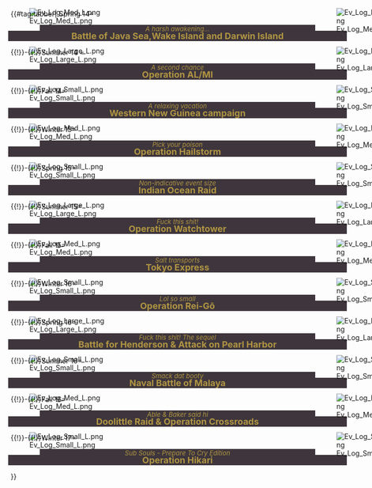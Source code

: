 {{#tag:tabber|
Spring 14=
<div style="width:558px;height:19px;background:#3E363C;text-align:center;margin-left:59px;margin-bottom:-21px"><font size=2 color=#B09543 >''A harsh awakening...''</font></div>
{{{!}}style="width:690px;margin-left:-7px" align="center"
{{!}} style="background:#3E363C;border-top-left-radius:100px;width:69px;" rowspan="2" {{!}}
{{!}} style="height:15px" {{!}}
{{!}} style="background:#3E363C;border-top-right-radius:100px;width:69px;" rowspan="2" {{!}}
{{!}}-
{{!}} style="float:left" {{!}} [[File:Bn 140423 on.jpg{{!}}550px]]
{{!}}}
<div style="width:686px;background:#3E363C;margin-left:-5px;margin-top:-3px;text-align:center"><font size=4 color=#B09543>'''Battle of Java Sea,Wake Island and Darwin Island'''</font></div>
<div style="float:left;margin-left:620px;margin-top:-95px">[[File:Ev Log Med R.png]]</div>
<div style="float:left;margin-left:-2px;margin-top:-95px">[[File:Ev Log Med L.png]]</div>
{{{!}}style="width:686px;margin-left:-5px;background:#004A4A" cellspacing="1px" cellspacing="1px" align="center"{{!}}
{{!}} style="background:#000040;border-bottom-left-radius:5px;width:4px" rowspan="33" {{!}}
{{!}} style="background:#000040;" colspan="15" {{!}}
{{!}} style="background:#000040;border-bottom-right-radius:5px;width:4px" rowspan="33" {{!}}
{{!}}-
{{!}} style="text-align:center" colspan="15" {{!}} <font size=4 color=#FF7F35> <u>Campaign Summary</u></font>
{{!}}- 
{{!}} height="25px" {{!}}
{{!}}-
{{!}} colspan="1" width="49px"  {{!}} 
{{!}} colspan="1" width="49px"  {{!}}
{{!}} colspan="1" width="49px"  {{!}} 
{{!}} colspan="1" width="49px"  {{!}} 
{{!}} colspan="1" width="49px"  {{!}} 
{{!}} colspan="1" width="49px"  {{!}} 
{{!}} colspan="1" width="49px"  {{!}} 
{{!}} colspan="1" style="background:#000040;" rowspan="17" width="0px"  {{!}} 
{{!}} colspan="1" width="49px"  {{!}} 
{{!}} colspan="1" width="49px"  {{!}} 
{{!}} colspan="1" width="49px"  {{!}} 
{{!}} colspan="1" width="49px"  {{!}} 
{{!}} colspan="1" width="49px"  {{!}} 
{{!}} colspan="1" width="49px"  {{!}} 
{{!}} colspan="1" width="49px"  {{!}} 
{{!}}-
{{!}} style="background:#000040;width:5px;" colspan="7" {{!}}
{{!}} style="background:#000040;width:5px;" colspan="7" {{!}}
{{!}}-
{{!}} height="7px" {{!}}
{{!}}-
{{!}} style="text-align:center" colspan="7" {{!}} <font size=3 color=#F1C232> Engagement Span:</font>
{{!}} style="text-align:center" colspan="7" {{!}} <font size=3 color=#F1C232> Battle Outcome: <font size=3 color=#FF0000>Tactical Defeat</font>
{{!}}-
{{!}} colspan="7" style="text-align:center;"  {{!}} <font size=3 color=#00FF1D> April 23th until May 9th</font>  
{{!}} style="text-align:left;background:#74FF88;" valign="center" {{!}}   <font size=3 color=#000040> E-1 </font>
<div style="float:left;margin-left:30px;margin-top:-27px"> <font size=3 color=#0000FF> ✓</font></div>
{{!}} style="text-align:left;background:#74FF88;" valign="center" {{!}}   <font size=3 color=#000040> E-2 </font>
<div style="float:left;margin-left:30px;margin-top:-27px"> <font size=3 color=#0000FF> ✓</font></div>
{{!}} style="text-align:left;background:#74FF88;" valign="center" {{!}}   <font size=3 color=#000040> E-3 </font>
<div style="float:left;margin-left:30px;margin-top:-27px"> <font size=3 color=#0000FF> ✓</font></div>
{{!}} style="text-align:left;background:#74FF88;" valign="center" {{!}}   <font size=3 color=#000040> E-4 </font>
<div style="float:left;margin-left:30px;margin-top:-27px"> <font size=3 color=#0000FF> ✓</font></div>
{{!}} style="text-align:left;background:#9DADA5;" valign="center" {{!}}   <font size=3 color=#000040> E-5 </font>
<div style="float:left;margin-left:30px;margin-top:-27px"> <font size=3 color=#FF0000> ✗</font></div>
{{!}} style="text-align:left;" valign="center" {{!}} 
{{!}} style="text-align:left;" valign="center" {{!}} 
{{!}}-
{{!}} height="7px" {{!}}
{{!}}-
{{!}} style="background:#000040;width:5px;" colspan="7" {{!}}
{{!}} style="background:#000040;width:5px;" colspan="7" {{!}}
{{!}}-
{{!}} height="7px" {{!}}
{{!}}-
{{!}} style="text-align:center" colspan="7"  {{!}} <font size=3 color=#F1C232> Naval Forces:</font>
{{!}} style="text-align:center" colspan="7"  {{!}} <font size=3 color=#F1C232> Economy Status:</font>
{{!}}-
{{!}} height="5px" {{!}}
{{!}}-
{{!}} style="text-align:left" valign="center" colspan="1" {{!}}   <font size=3 color=#00CCCC> BB(V): </font>
{{!}} style="text-align:left" valign="center" colspan="6" {{!}}   <font size=3 color=#00FF1D> 7 </font>
{{!}} style="text-align:Center" valign="center" colspan="7" {{!}}   <font size=3 color=#00CCCC> Prepared </font>
{{!}}-
{{!}} style="text-align:left" valign="center" colspan="1" {{!}}   <font size=3 color=#00CCCC> CV: </font>
{{!}} style="text-align:left" valign="center" colspan="6" {{!}}   <font size=3 color=#00FF1D> 5 </font>
{{!}} style="text-align:center" valign="center" colspan="1" {{!}}   [[File:Fuel.png|25x25px]]
{{!}} style="text-align:center" valign="center" colspan="1" {{!}}   [[File:Ammunition.png|25x25px]]
{{!}} style="text-align:center" valign="center" colspan="1" {{!}}   [[File:Steel.png|25x25px]]
{{!}} style="text-align:center" valign="center" colspan="1" {{!}}   [[File:Bauxite.png|25x25px]]
{{!}} style="text-align:center" valign="center" colspan="1" {{!}}   [[File:Bucket.png|25x25px]]
{{!}} style="text-align:center" valign="center" colspan="2" {{!}}   <font size=3 color=#00FF1D> SANITY</font>
{{!}}-
{{!}} style="text-align:left" valign="center" colspan="1" {{!}}   <font size=3 color=#00CCCC> CA(V): </font>
{{!}} style="text-align:left" valign="center" colspan="6" {{!}}   <font size=3 color=#00FF1D> 5 </font> 
{{!}} style="text-align:center" valign="center" colspan="1" {{!}}  <font size=3 color=#00FF1D>  ?</font>
{{!}} style="text-align:center" valign="center" colspan="1" {{!}}  <font size=3 color=#00FF1D> ?</font>
{{!}} style="text-align:center" valign="center" colspan="1" {{!}}   <font size=3 color=#00FF1D>?</font>
{{!}} style="text-align:center" valign="center" colspan="1" {{!}}  <font size=3 color=#00FF1D>  ?</font>
{{!}} style="text-align:center" valign="center" colspan="1" {{!}}  <font size=3 color=#00FF1D>  ?</font>
{{!}} style="text-align:center" valign="center" colspan="2" {{!}}  <font size=3 color=#00FF1D>  100%</font>
{{!}}-
{{!}} style="text-align:left" valign="center" colspan="1" {{!}}   <font size=3 color=#00CCCC> CVL: </font>
{{!}} style="text-align:left" valign="center" colspan="6" {{!}}   <font size=3 color=#00FF1D> 3 </font>
{{!}} style="text-align:Center" valign="center" colspan="7" {{!}}   <font size=3 color=#00CCCC> Aftermath </font>
{{!}}-
{{!}} style="text-align:left" valign="center" colspan="1" {{!}}   <font size=3 color=#00CCCC> CL(T): </font>
{{!}} style="text-align:left" valign="center" colspan="6" {{!}}   <font size=3 color=#00FF1D> 6</font>
{{!}} style="text-align:center" valign="center" colspan="1" {{!}}   [[File:Fuel.png|25x25px]]
{{!}} style="text-align:center" valign="center" colspan="1" {{!}}   [[File:Ammunition.png|25x25px]]
{{!}} style="text-align:center" valign="center" colspan="1" {{!}}   [[File:Steel.png|25x25px]]
{{!}} style="text-align:center" valign="center" colspan="1" {{!}}   [[File:Bauxite.png|25x25px]]
{{!}} style="text-align:center" valign="center" colspan="1" {{!}}   [[File:Bucket.png|25x25px]]
{{!}} style="text-align:center" valign="center" colspan="2" {{!}}  <font size=3 color=#00FF1D>  SANITY</font>
{{!}}-
{{!}} style="text-align:left" valign="center" colspan="1" {{!}}   <font size=3 color=#00CCCC> DD: </font>
{{!}} style="text-align:left" valign="center" colspan="6" {{!}}   <font size=3 color=#00FF1D> 4 </font> 
{{!}} style="text-align:center" valign="center" colspan="1" {{!}}  <font size=3 color=#00FF1D>  ?</font>
{{!}} style="text-align:center" valign="center" colspan="1" {{!}}  <font size=3 color=#00FF1D>  ?</font>
{{!}} style="text-align:center" valign="center" colspan="1" {{!}}  <font size=3 color=#00FF1D>  ?</font>
{{!}} style="text-align:center" valign="center" colspan="1" {{!}}  <font size=3 color=#00FF1D>  ?</font>
{{!}} style="text-align:center" valign="center" colspan="1" {{!}}  <font size=3 color=#00FF1D>  ?</font>
{{!}} style="text-align:center" valign="center" colspan="2" {{!}}  <font size=3 color=#00FF1D> 60%</font> 
{{!}}-
{{!}} height="5px" {{!}}
{{!}}-
{{!}} style="background:#000040;width:5px;" colspan="15" {{!}}
{{!}}-
{{!}} style="text-align:center" colspan="15"  {{!}} <font size=3 color=#F1C232> Spoils of War:</font>
{{!}}-
{{!}} height="7px" {{!}}
{{!}}-
{{!}} colspan="4"   {{!}}<center> {{ShipBattleCardKai|Akashi/}} </center>
{{!}} colspan="7"   {{!}}<center> {{ShipBattleCardKai|Tanikaze/}} </center>
{{!}} colspan="4"   {{!}}<center> {{ShipBattleCardKai|Amatsukaze/}} </center>
{{!}}-
{{!}} height="5px" {{!}}
{{!}}-
{{!}} style="background:#000040;" colspan="15" {{!}}
{{!}}-
{{!}} colspan="15" {{!}} <font size=3 color=#00CCCC>  Admiral Log - Spring 2014</font>
{{!}}- 
{{!}} colspan="15" {{!}}<font size=3 color=#B7E1CD><br> Ah yes, my first event... Good times... _(:3」∠)_
<br>Which obviously means: my ships were shit, my equipment was shit, my resources were shit, everything was shit. Not to mention that the very same event introduced Artillery Spotting and LOS checks, so no one had any clue what was going on or how things worked at first. Needless to say, I was unable to clear all maps. Well, I would have been able to beat E-5, but I ran out of buckets, so whatever. Meh, it was my first event, I expected as much. </font>
{{!}}- 
{{!}} style="text-align:right" colspan="15" {{!}} <font size=3 color=#00CCCC> ★</font>
{{!}}-
{{!}} style="background:#000040;" colspan="15" {{!}}
{{!}}}






{{!}}-{{!}}Summer 14 =
<div style="width:558px;height:19px;background:#3E363C;text-align:center;margin-left:59px;margin-bottom:-21px"><font size=2 color=#B09543 >''A second chance''</font></div>
{{{!}}style="width:690px;margin-left:-7px" align="center"
{{!}} style="background:#3E363C;border-top-left-radius:100px;width:69px;" rowspan="2" {{!}}
{{!}} style="height:15px" {{!}}
{{!}} style="background:#3E363C;border-top-right-radius:100px;width:69px;" rowspan="2" {{!}}
{{!}}-
{{!}} style="float:left" {{!}} [[File:Bn 140808 on.jpg{{!}}550px]]
{{!}}}
<div style="width:686px;background:#3E363C;margin-left:-5px;margin-top:-3px;text-align:center"><font size=4 color=#B09543>'''Operation AL/MI'''</font></div>
<div style="float:left;margin-left:620px;margin-top:-95px">[[File:Ev Log Large R.png]]</div>
<div style="float:left;margin-left:-2px;margin-top:-95px">[[File:Ev Log Large L.png]]</div>
{{{!}}style="width:686px;margin-left:-5px;background:#004A4A" cellspacing="1px" cellspacing="1px" align="center"{{!}}
{{!}} style="background:#000040;border-bottom-left-radius:5px;width:4px" rowspan="37" {{!}}
{{!}} style="background:#000040;" colspan="15" {{!}}
{{!}} style="background:#000040;border-bottom-right-radius:5px;width:4px" rowspan="37" {{!}}
{{!}}-
{{!}} style="text-align:center" colspan="15" {{!}} <font size=4 color=#FF7F35> <u>Campaign Summary</u></font>
{{!}}- 
{{!}} height="25px" {{!}}
{{!}}-
{{!}} colspan="1" width="49px"  {{!}} 
{{!}} colspan="1" width="49px"  {{!}}
{{!}} colspan="1" width="49px"  {{!}} 
{{!}} colspan="1" width="49px"  {{!}} 
{{!}} colspan="1" width="49px"  {{!}} 
{{!}} colspan="1" width="49px"  {{!}} 
{{!}} colspan="1" width="49px"  {{!}} 
{{!}} colspan="1" style="background:#000040;" rowspan="17" width="0px"  {{!}} 
{{!}} colspan="1" width="49px"  {{!}} 
{{!}} colspan="1" width="49px"  {{!}} 
{{!}} colspan="1" width="49px"  {{!}} 
{{!}} colspan="1" width="49px"  {{!}} 
{{!}} colspan="1" width="49px"  {{!}} 
{{!}} colspan="1" width="49px"  {{!}} 
{{!}} colspan="1" width="49px"  {{!}} 
{{!}}-
{{!}} style="background:#000040;width:5px;" colspan="7" {{!}}
{{!}} style="background:#000040;width:5px;" colspan="7" {{!}}
{{!}}-
{{!}} height="7px" {{!}}
{{!}}-
{{!}} style="text-align:center" colspan="7" {{!}} <font size=3 color=#F1C232> Engagement Span:</font>
{{!}} style="text-align:center" colspan="7" {{!}} <font size=3 color=#F1C232> Battle Outcome:  <font size=3 color=#00FF00>Victory</font>
{{!}}-
{{!}} colspan="7" style="text-align:center;"  {{!}} <font size=3 color=#00FF1D> August 8th until August 29th</font>    
{{!}} style="text-align:left;background:#74FF88;" valign="center" {{!}}   <font size=3 color=#000040> E-1 </font>
<div style="float:left;margin-left:30px;margin-top:-27px"> <font size=3 color=#0000FF> ✓</font></div>
{{!}} style="text-align:left;background:#74FF88;" valign="center" {{!}}   <font size=3 color=#000040> E-2 </font>
<div style="float:left;margin-left:30px;margin-top:-27px"> <font size=3 color=#0000FF> ✓</font></div>
{{!}} style="text-align:left;background:#74FF88;" valign="center" {{!}}   <font size=3 color=#000040> E-3 </font>
<div style="float:left;margin-left:30px;margin-top:-27px"> <font size=3 color=#0000FF> ✓</font></div>
{{!}} style="text-align:left;background:#74FF88;" valign="center" {{!}}   <font size=3 color=#000040> E-4 </font>
<div style="float:left;margin-left:30px;margin-top:-27px"> <font size=3 color=#0000FF> ✓</font></div>
{{!}} style="text-align:left;background:#74FF88;" valign="center" {{!}}   <font size=3 color=#000040> E-5 </font>
<div style="float:left;margin-left:30px;margin-top:-27px"> <font size=3 color=#0000FF> ✓</font></div>
{{!}} style="text-align:left;background:#74FF88;" valign="center" {{!}}   <font size=3 color=#000040> E-6 </font>
<div style="float:left;margin-left:30px;margin-top:-27px"> <font size=3 color=#0000FF> ✓</font></div>
{{!}} style="text-align:left;" valign="center" {{!}} 
{{!}}-
{{!}} height="7px" {{!}}
{{!}}-
{{!}} style="background:#000040;width:5px;" colspan="7" {{!}}
{{!}} style="background:#000040;width:5px;" colspan="7" {{!}}
{{!}}-
{{!}} height="7px" {{!}}
{{!}}-
{{!}} style="text-align:center" colspan="7"  {{!}} <font size=3 color=#F1C232> Naval Forces:</font>
{{!}} style="text-align:center" colspan="7"  {{!}} <font size=3 color=#F1C232> Economy Status:</font>
{{!}}-
{{!}} height="5px" {{!}}
{{!}}-
{{!}} style="text-align:left" valign="center" colspan="1" {{!}}   <font size=3 color=#00CCCC> BB(V): </font>
{{!}} style="text-align:left" valign="center" colspan="6" {{!}}   <font size=3 color=#00FF1D> 7 </font>
{{!}} style="text-align:Center" valign="center" colspan="7" {{!}}   <font size=3 color=#00CCCC> Prepared </font>
{{!}}-
{{!}} style="text-align:left" valign="center" colspan="1" {{!}}   <font size=3 color=#00CCCC> CV: </font>
{{!}} style="text-align:left" valign="center" colspan="6" {{!}}   <font size=3 color=#00FF1D> 7 </font>
{{!}} style="text-align:center" valign="center" colspan="1" {{!}}   [[File:Fuel.png|25x25px]]
{{!}} style="text-align:center" valign="center" colspan="1" {{!}}   [[File:Ammunition.png|25x25px]]
{{!}} style="text-align:center" valign="center" colspan="1" {{!}}   [[File:Steel.png|25x25px]]
{{!}} style="text-align:center" valign="center" colspan="1" {{!}}   [[File:Bauxite.png|25x25px]]
{{!}} style="text-align:center" valign="center" colspan="1" {{!}}   [[File:Bucket.png|25x25px]]
{{!}} style="text-align:center" valign="center" colspan="2" {{!}}   <font size=3 color=#00FF1D> SANITY</font>
{{!}}-
{{!}} style="text-align:left" valign="center" colspan="1" {{!}}   <font size=3 color=#00CCCC> CA(V): </font>
{{!}} style="text-align:left" valign="center" colspan="6" {{!}}   <font size=3 color=#00FF1D> 7 </font> 
{{!}} style="text-align:center" valign="center" colspan="1" {{!}}  <font size=3 color=#00FF1D>  118k</font>
{{!}} style="text-align:center" valign="center" colspan="1" {{!}}  <font size=3 color=#00FF1D>  86k</font>
{{!}} style="text-align:center" valign="center" colspan="1" {{!}}   <font size=3 color=#00FF1D> 297k</font>
{{!}} style="text-align:center" valign="center" colspan="1" {{!}}  <font size=3 color=#00FF1D>  85k</font>
{{!}} style="text-align:center" valign="center" colspan="1" {{!}}  <font size=3 color=#00FF1D>  854</font>
{{!}} style="text-align:center" valign="center" colspan="2" {{!}}  <font size=3 color=#00FF1D>  100%</font>
{{!}}-
{{!}} style="text-align:left" valign="center" colspan="1" {{!}}   <font size=3 color=#00CCCC> CVL: </font>
{{!}} style="text-align:left" valign="center" colspan="6" {{!}}   <font size=3 color=#00FF1D> 6 </font>
{{!}} style="text-align:Center" valign="center" colspan="7" {{!}}   <font size=3 color=#00CCCC> Aftermath </font>
{{!}}-
{{!}} style="text-align:left" valign="center" colspan="1" {{!}}   <font size=3 color=#00CCCC> CL(T): </font>
{{!}} style="text-align:left" valign="center" colspan="6" {{!}}   <font size=3 color=#00FF1D> 8 </font>
{{!}} style="text-align:center" valign="center" colspan="1" {{!}}   [[File:Fuel.png|25x25px]]
{{!}} style="text-align:center" valign="center" colspan="1" {{!}}   [[File:Ammunition.png|25x25px]]
{{!}} style="text-align:center" valign="center" colspan="1" {{!}}   [[File:Steel.png|25x25px]]
{{!}} style="text-align:center" valign="center" colspan="1" {{!}}   [[File:Bauxite.png|25x25px]]
{{!}} style="text-align:center" valign="center" colspan="1" {{!}}   [[File:Bucket.png|25x25px]]
{{!}} style="text-align:center" valign="center" colspan="2" {{!}}  <font size=3 color=#00FF1D>  SANITY</font>
{{!}}-
{{!}} style="text-align:left" valign="center" colspan="1" {{!}}   <font size=3 color=#00CCCC> DD: </font>
{{!}} style="text-align:left" valign="center" colspan="6" {{!}}   <font size=3 color=#00FF1D> 8 </font> 
{{!}} style="text-align:center" valign="center" colspan="1" {{!}}  <font size=3 color=#00FF1D>  37k</font>
{{!}} style="text-align:center" valign="center" colspan="1" {{!}}  <font size=3 color=#00FF1D>  76k</font>
{{!}} style="text-align:center" valign="center" colspan="1" {{!}}  <font size=3 color=#00FF1D>  233k</font>
{{!}} style="text-align:center" valign="center" colspan="1" {{!}}  <font size=3 color=#00FF1D>  55k</font>
{{!}} style="text-align:center" valign="center" colspan="1" {{!}}  <font size=3 color=#00FF1D>  76</font>
{{!}} style="text-align:center" valign="center" colspan="2" {{!}}  <font size=3 color=#00FF1D> 60%</font> 
{{!}}-
{{!}} height="5px" {{!}}
{{!}}-
{{!}} style="background:#000040;width:5px;" colspan="15" {{!}}
{{!}}-
{{!}} style="text-align:center" colspan="15"  {{!}} <font size=3 color=#F1C232> Spoils of War:</font>
{{!}}-
{{!}} height="7px" {{!}}
{{!}}-
{{!}} colspan="4"   {{!}}<center> {{ShipBattleCardKai|Harusame/}} </center>
{{!}} colspan="7"   {{!}}<center> {{ShipBattleCardKai|Ooyodo/}} </center>
{{!}} colspan="4"   {{!}}<center> {{ShipBattleCardKai|Hayashimo/}} </center>
{{!}}-
{{!}} height="5px" {{!}}
{{!}}-
{{!}} colspan="4"   {{!}}<center> {{ShipBattleCardKai|Tokitsukaze/}} </center>
{{!}} colspan="7"   {{!}}<center> {{ShipBattleCardKai|Unryuu/}} </center>
{{!}} colspan="4"   {{!}}<center> {{ShipBattleCardKai|Isokaze/}} </center>
{{!}}-
{{!}} height="5px" {{!}}
{{!}}-
{{!}} style="background:#000040;" colspan="15" {{!}}
{{!}}-
{{!}} colspan="15" {{!}} <font size=3 color=#00CCCC>  Admiral Log - Summer 2014</font>
{{!}}- 
{{!}} colspan="15" {{!}}<font size=3 color=#B7E1CD><br> Oh, words fail to express how much I hated this event, but I'm gonna try anyway... 
<br><u>Aleutian Islands</u><br> 
AL would be easy, they said. It'd be nice for beginners, they said. Well, fuck you too, devs. When the very first node on the very first map threw a troll sub at me, followed by a night battle node, I knew I was in for a tough ride. And I was by no means a beginner anymore. Luckily the boss was ridiculously easy, so as long as I somehow managed to survive my trip to it, S-Rank was pretty much guaranteed. I used 1 BBV 3 CA 2 CVL and hardly faced any problems.<br>
The next map, the last level of AL, was a whole different story. I wanted to take the "easy" route with 2 CA 2 DD 2 CVL, but at that time I didn't have enough high-level destroyers and needed to save them for MI, so I opted for the "hard" route with 1 BBV 2 CA 1 DD 2 CVL. Each node had its own kind of bullshit. The first node simply had strong ships. The second node was yet again a night battle node, which also showed me why I should hate those new Late Model destroyers they introduced with the event. When my ships could tank double attacks from flagship Ru & Ta and take scratch damage at worst, only to get OHK'd by a single attack from a Late Model destroyer - not even a Cut-In, just a single, normal attack -, I knew something was off. Not to mention their ridiculous evasion. Hooray for bullshit enemy ships. The next node basically boiled down to flipping a coin and hoping I guessed right. It had two fleet patterns. One consisted of a rather strong surface fleet with a battleship, light carrier and other shit. The other one consisted of submarines only. No sub icon on the map to tell me it's a sub node. So yeah, in the end it meant I had to pick either Line Ahead or Line Abreast and hope I faced the right enemy fleet. Picked the wrong formation? Well, sucks to be you. And once I reached the boss node, I had fun dealing with Hoppo. Luckily I had enough Type 3 Shells for my ships, otherwise it would have meant scratch damage against her. Thankfully she wasn't THAT bad. Yet again, the boss was rather easy while the normal nodes were fucking bullshit. And AL was supposed to be beginner-friendly? ggwp, devs.<br>
<br><u>Midway</u><br>
After the various kinds of bullshit I had to endure in AL I was prepared to face even bigger bullshit in MI. Turned out I was wrong. Oh so wrong. Midway was a joke. After the trouble I had with AL I really thought MI would be harder. But nope, I cruised through it without even trying. Only my resources were suffering - especially my bauxite reserves - since I had to use two fleets at once. The compass on E-4 was a bit annoying, but that's it. There were certain branching rules, but they either required ships I didn't have yet (e.g. Akitsu Maru) or were found after I'd already cleared the map. In either case, not that hard. Little did I know that what would come after Midway came close to making me ragequit this game altogether... <br>
<br><u>The Counterattack</u><br>
Oh gawd, E-6... words fail to accurately describe how horrible this map was. Only those who tried to beat it can understand the pain. First of all, no ship allowed that had been used in AL or MI. Also, no Combined Fleet. Which translated to an extremely bad start as I had already used the majority of my strong ships in the previous maps. And yes, I did plan ahead for every single map. Didn't help me that much in the end.<br>
Anyway, the first node already threw flagship Ta & Nu at me, and it only got worse from there. Brought more than one subs? Say hello to the dead end. Then I had to choose between a full sub node or a night battle node. Didn't want the night battle node, so I had to bring either 2 CA(V), 2 CVL or 3 CV(L) to avoid it. The subs were just horrible. Even though they were in Echelon or Line Abreast they managed to crit my ships more often than not. Goddamnit, Flagship So-Class! And it didn't get any better, because then I had to choose yet again. Night battle node? Bring 1 CVL at most and pray to the compass. Want to avoid it completely? Bring 2 CVL and enjoy a pre-boss node with CV Hime and flagship Wo with takoyakis among other things. And no matter which route I took, in order to reach the boss node I needed a ridiculously high LOS, so a Saiun on each carrier was pretty much mandatory.<br>
The CV Hime node was the worst part of the entire map, probably even worse than the boss node itself... Almost all sorties ended there. I could pick whatever formation I wanted. I could have brought Yamato or Musashi with their OP armour (At that point I didn't have them yet, so whatever). I didn't matter. If CV Hime hit my ships, they were done for. It didn't help matters that to ensure this route I had to bring 2 CVL, which aren't exactly known for their durability. And even when I managed to pass that node, the boss didn't get easier. I tried I don't know how many different fleet setups, but in the end it didn't matter because CV Hime just wrecked everyone and that's it. My resources were dwindling faster than expected - especially my buckets -, so near the end I realised that my buckets would be the first to run out, so I just went YOLO and used 2 BB 2 CAV 1 CLT 1 CV, and to my surprise I actually made some progress. Then came the final kill... If you thought one BB Hime was bad enough, how about TWO of them? Sure, it was random if your HQ Level was below 100, but since mine was 104... Reading up on other players' experiences with their last dances, I was prepared to completely run out of resources before I could even reach the final kill, but here I was, one boss kill away from clearing this fucking map... And despite my worst expectations, I got that final kill on my first try. It all went down in night battle. Only Ooi could still attack, both BB Princesses were still alive. Ooi targeted the right one and managed to kill her. E-6 clear, Isokaze obtained, Summer Event completed.<br>
I seriously don't want to experience an event like this ever again...</font>
{{!}}- 
{{!}} style="text-align:right" colspan="15" {{!}} <font size=3 color=#00CCCC> ★★</font> 
{{!}}-
{{!}} style="background:#000040;" colspan="15" {{!}}
{{!}}}





{{!}}-{{!}}Fall 14=
<div style="width:558px;height:19px;background:#3E363C;text-align:center;margin-left:59px;margin-bottom:-21px"><font size=2 color=#B09543 >''A relaxing vacation''</font></div>
{{{!}}style="width:690px;margin-left:-7px" align="center"
{{!}} style="background:#3E363C;border-top-left-radius:100px;width:69px;" rowspan="2" {{!}}
{{!}} style="height:15px" {{!}}
{{!}} style="background:#3E363C;border-top-right-radius:100px;width:69px;" rowspan="2" {{!}}
{{!}}-
{{!}} style="float:left" {{!}} [[File:Bn 141114 on.jpg{{!}}550px]]
{{!}}}
<div style="width:686px;background:#3E363C;margin-left:-5px;margin-top:-3px;text-align:center"><font size=4 color=#B09543>'''Western New Guinea campaign '''</font></div>
<div style="float:left;margin-left:620px;margin-top:-95px">[[File:Ev Log Small R.png]]</div>
<div style="float:left;margin-left:-2px;margin-top:-95px">[[File:Ev Log Small L.png]]</div>
{{{!}}style="width:686px;margin-left:-5px;background:#004A4A" cellspacing="1px" cellspacing="1px" align="center"{{!}}
{{!}} style="background:#000040;border-bottom-left-radius:5px;width:4px" rowspan="33" {{!}}
{{!}} style="background:#000040;" colspan="15" {{!}}
{{!}} style="background:#000040;border-bottom-right-radius:5px;width:4px" rowspan="33" {{!}}
{{!}}-
{{!}} style="text-align:center" colspan="15" {{!}} <font size=4 color=#FF7F35> <u>Campaign Summary</u></font>
{{!}}- 
{{!}} height="25px" {{!}}
{{!}}-
{{!}} colspan="1" width="49px"  {{!}} 
{{!}} colspan="1" width="49px"  {{!}}
{{!}} colspan="1" width="49px"  {{!}} 
{{!}} colspan="1" width="49px"  {{!}} 
{{!}} colspan="1" width="49px"  {{!}} 
{{!}} colspan="1" width="49px"  {{!}} 
{{!}} colspan="1" width="49px"  {{!}} 
{{!}} colspan="1" style="background:#000040;" rowspan="17" width="0px"  {{!}} 
{{!}} colspan="1" width="49px"  {{!}} 
{{!}} colspan="1" width="49px"  {{!}} 
{{!}} colspan="1" width="49px"  {{!}} 
{{!}} colspan="1" width="49px"  {{!}} 
{{!}} colspan="1" width="49px"  {{!}} 
{{!}} colspan="1" width="49px"  {{!}} 
{{!}} colspan="1" width="49px"  {{!}} 
{{!}}-
{{!}} style="background:#000040;width:5px;" colspan="7" {{!}}
{{!}} style="background:#000040;width:5px;" colspan="7" {{!}}
{{!}}-
{{!}} height="7px" {{!}}
{{!}}-
{{!}} style="text-align:center" colspan="7" {{!}} <font size=3 color=#F1C232> Engagement Span:</font>
{{!}} style="text-align:center" colspan="7" {{!}} <font size=3 color=#F1C232> Battle Outcome: <font size=3 color=#00FF00>Absolute Victory</font>
{{!}}-
{{!}} colspan="7" style="text-align:center;"  {{!}} <font size=3 color=#00FF1D> November 14th until December 1st</font>    
{{!}} style="text-align:left;background:#74FF88;" valign="center" {{!}}   <font size=3 color=#000040> E-1 </font>
<div style="float:left;margin-left:30px;margin-top:-27px"> <font size=3 color=#0000FF> ✓</font></div>
{{!}} style="text-align:left;background:#74FF88;" valign="center" {{!}}   <font size=3 color=#000040> E-2 </font>
<div style="float:left;margin-left:30px;margin-top:-27px"> <font size=3 color=#0000FF> ✓</font></div>
{{!}} style="text-align:left;background:#74FF88;" valign="center" {{!}}   <font size=3 color=#000040> E-3 </font>
<div style="float:left;margin-left:30px;margin-top:-27px"> <font size=3 color=#0000FF> ✓</font></div>
{{!}} style="text-align:left;background:#74FF88;" valign="center" {{!}}   <font size=3 color=#000040> E-4 </font>
<div style="float:left;margin-left:30px;margin-top:-27px"> <font size=3 color=#0000FF> ✓</font></div>
{{!}} style="text-align:left;" valign="center" {{!}} 
{{!}} style="text-align:left;" valign="center" {{!}} 
{{!}} style="text-align:left;" valign="center" {{!}} 
{{!}}-
{{!}} height="7px" {{!}}
{{!}}-
{{!}} style="background:#000040;width:5px;" colspan="7" {{!}}
{{!}} style="background:#000040;width:5px;" colspan="7" {{!}}
{{!}}-
{{!}} height="7px" {{!}}
{{!}}-
{{!}} style="text-align:center" colspan="7"  {{!}} <font size=3 color=#F1C232> Naval Forces:</font>
{{!}} style="text-align:center" colspan="7"  {{!}} <font size=3 color=#F1C232> Economy Status:</font>
{{!}}-
{{!}} height="5px" {{!}}
{{!}}-
{{!}} style="text-align:left" valign="center" colspan="1" {{!}}   <font size=3 color=#00CCCC> BB(V): </font>
{{!}} style="text-align:left" valign="center" colspan="6" {{!}}   <font size=3 color=#00FF1D> 11 </font>
{{!}} style="text-align:Center" valign="center" colspan="7" {{!}}   <font size=3 color=#00CCCC> Prepared </font>
{{!}}-
{{!}} style="text-align:left" valign="center" colspan="1" {{!}}   <font size=3 color=#00CCCC> CV: </font>
{{!}} style="text-align:left" valign="center" colspan="6" {{!}}   <font size=3 color=#00FF1D> 8 </font>
{{!}} style="text-align:center" valign="center" colspan="1" {{!}}   [[File:Fuel.png|25x25px]]
{{!}} style="text-align:center" valign="center" colspan="1" {{!}}   [[File:Ammunition.png|25x25px]]
{{!}} style="text-align:center" valign="center" colspan="1" {{!}}   [[File:Steel.png|25x25px]]
{{!}} style="text-align:center" valign="center" colspan="1" {{!}}   [[File:Bauxite.png|25x25px]]
{{!}} style="text-align:center" valign="center" colspan="1" {{!}}   [[File:Bucket.png|25x25px]]
{{!}} style="text-align:center" valign="center" colspan="2" {{!}}   <font size=3 color=#00FF1D> SANITY</font>
{{!}}-
{{!}} style="text-align:left" valign="center" colspan="1" {{!}}   <font size=3 color=#00CCCC> CA(V): </font>
{{!}} style="text-align:left" valign="center" colspan="6" {{!}}   <font size=3 color=#00FF1D> 10 </font> 
{{!}} style="text-align:center" valign="center" colspan="1" {{!}}  <font size=3 color=#00FF1D>  55k</font>
{{!}} style="text-align:center" valign="center" colspan="1" {{!}}  <font size=3 color=#00FF1D>  69k</font>
{{!}} style="text-align:center" valign="center" colspan="1" {{!}}   <font size=3 color=#00FF1D> 299k</font>
{{!}} style="text-align:center" valign="center" colspan="1" {{!}}  <font size=3 color=#00FF1D>  79k</font>
{{!}} style="text-align:center" valign="center" colspan="1" {{!}}  <font size=3 color=#00FF1D>  674</font>
{{!}} style="text-align:center" valign="center" colspan="2" {{!}}  <font size=3 color=#00FF1D>  100%</font>
{{!}}-
{{!}} style="text-align:left" valign="center" colspan="1" {{!}}   <font size=3 color=#00CCCC> CVL: </font>
{{!}} style="text-align:left" valign="center" colspan="6" {{!}}   <font size=3 color=#00FF1D> 7 </font>
{{!}} style="text-align:Center" valign="center" colspan="7" {{!}}   <font size=3 color=#00CCCC> Aftermath </font>
{{!}}-
{{!}} style="text-align:left" valign="center" colspan="1" {{!}}   <font size=3 color=#00CCCC> CL(T): </font>
{{!}} style="text-align:left" valign="center" colspan="6" {{!}}   <font size=3 color=#00FF1D> 9 </font>
{{!}} style="text-align:center" valign="center" colspan="1" {{!}}   [[File:Fuel.png|25x25px]]
{{!}} style="text-align:center" valign="center" colspan="1" {{!}}   [[File:Ammunition.png|25x25px]]
{{!}} style="text-align:center" valign="center" colspan="1" {{!}}   [[File:Steel.png|25x25px]]
{{!}} style="text-align:center" valign="center" colspan="1" {{!}}   [[File:Bauxite.png|25x25px]]
{{!}} style="text-align:center" valign="center" colspan="1" {{!}}   [[File:Bucket.png|25x25px]]
{{!}} style="text-align:center" valign="center" colspan="2" {{!}}  <font size=3 color=#00FF1D>  SANITY</font>
{{!}}-
{{!}} style="text-align:left" valign="center" colspan="1" {{!}}   <font size=3 color=#00CCCC> DD: </font>
{{!}} style="text-align:left" valign="center" colspan="6" {{!}}   <font size=3 color=#00FF1D> 14 </font> 
{{!}} style="text-align:center" valign="center" colspan="1" {{!}}  <font size=3 color=#00FF1D>  40k</font>
{{!}} style="text-align:center" valign="center" colspan="1" {{!}}  <font size=3 color=#00FF1D> 63k</font>
{{!}} style="text-align:center" valign="center" colspan="1" {{!}}  <font size=3 color=#00FF1D>  293k</font>
{{!}} style="text-align:center" valign="center" colspan="1" {{!}}  <font size=3 color=#00FF1D> 74k</font>
{{!}} style="text-align:center" valign="center" colspan="1" {{!}}  <font size=3 color=#00FF1D>  578</font>
{{!}} style="text-align:center" valign="center" colspan="2" {{!}}  <font size=3 color=#00FF1D> 100%</font> 
{{!}}-
{{!}} height="5px" {{!}}
{{!}}-
{{!}} style="background:#000040;width:5px;" colspan="15" {{!}}
{{!}}-
{{!}} style="text-align:center" colspan="15"  {{!}} <font size=3 color=#F1C232> Spoils of War:</font>
{{!}}-
{{!}} height="7px" {{!}}
{{!}}-
{{!}} colspan="4"   {{!}}<center> {{ShipBattleCardKai|Asagumo/}} </center>
{{!}} colspan="7"   {{!}}<center> {{ShipBattleCardKai|Akizuki/}} </center>
{{!}} colspan="4"   {{!}}<center> {{ShipBattleCardKai|Prinz Eugen/}} </center>
{{!}}-
{{!}} height="5px" {{!}}
{{!}}-
{{!}} colspan="4"   {{!}}<center> {{ShipBattleCardKai|Nowaki/}} </center>
{{!}} colspan="7"   {{!}}<center> {{ShipBattleCardKai|Maruyu/}} </center>
{{!}} colspan="4"   {{!}}<center> {{ShipBattleCardKai|Noshiro/}} </center>
{{!}}-
{{!}} height="5px" {{!}}
{{!}}-
{{!}} colspan="15"  {{!}} <center> {{ShipBattleCardKai|Akitsu Maru/}} </center>
{{!}}-
{{!}} height="5px" {{!}}
{{!}}-
{{!}} style="background:#000040;" colspan="15" {{!}}
{{!}}-
{{!}} colspan="15" {{!}} <font size=3 color=#00CCCC>  Admiral Log - Fall 2014</font>
{{!}}- 
{{!}} colspan="15" {{!}}<font size=3 color=#B7E1CD><br> There's not much to say about this event. As if it was an apology for the clusterfuck that was the Summer Event, this one was laughably easy. This event yet again featured the ship locking mechanic, but fortunately it was veeeeeeery lenient this time around. Ships used in E-1 & E-2 couldn't be used in E-3, and vice versa. But unlike in the Summer Event you could use all ships in E-4 and there were no restrictions for support fleets.<br>
E-1 was nothing special. I cruised through it in less than an hour. E-2 wasn't that hard either. Sure, you could use only light cruisers and destroyers, and it had a night battle node, but it still was surprisingly easy. The boss could get annoying sometimes, especially with her hilariously high luck which pretty much guaranteed Cut-Ins, but that's it. E-3 wasn't exactly easy, but medium difficulty at worst, especially with the right fleet setup. Which I used, fortunately. Avoiding both whirlpools sure made life a while lot easier, especially for farming. E-4 was meh at best. It had once again CV Hime at the pre-boss node, but if you passed her the rest was piss-easy. Not even the boss posed that much of a threat. Needless to say I cleared that map pretty fast as well.<br>
Then I spent the rest of the event in E-3, farming Akitsumaru and Noshiro since I didn't have them back then. As a nice bonus I also got 11 Maruyus, which made my KTKM-sama very happy. I didn't have to worry about Asagumo, the new event-exclusive random drop, because I got her on my last E-2 boss kill. <br>
All in all this event felt more like a nice vacation. The maps were easy, the rewards were awesome.
</font>
{{!}}- 
{{!}} style="text-align:right" colspan="15" {{!}} <font size=3 color=#00CCCC> ★★★</font> 
{{!}}-
{{!}} style="background:#000040;" colspan="15" {{!}}
{{!}}}




{{!}}-{{!}}Winter 15=
<div style="width:558px;height:19px;background:#3E363C;text-align:center;margin-left:59px;margin-bottom:-21px"><font size=2 color=#B09543 >''Pick your poison''</font></div>
{{{!}}style="width:690px;margin-left:-7px" align="center"
{{!}} style="background:#3E363C;border-top-left-radius:100px;width:69px;" rowspan="2" {{!}}
{{!}} style="height:15px" {{!}}
{{!}} style="background:#3E363C;border-top-right-radius:100px;width:69px;" rowspan="2" {{!}}
{{!}}-
{{!}} style="float:left" {{!}} [[File:Bn 150206 on.jpg{{!}}550px]]
{{!}}}
<div style="width:686px;background:#3E363C;margin-left:-5px;margin-top:-3px;text-align:center"><font size=4 color=#B09543>'''Operation Hailstorm'''</font></div>
<div style="float:left;margin-left:620px;margin-top:-95px">[[File:Ev Log Med R.png]]</div>
<div style="float:left;margin-left:-2px;margin-top:-95px">[[File:Ev Log Med L.png]]</div>
{{{!}}style="width:686px;margin-left:-5px;background:#004A4A" cellspacing="1px" cellspacing="1px" align="center"{{!}}
{{!}} style="background:#000040;border-bottom-left-radius:5px;width:4px" rowspan="33" {{!}}
{{!}} style="background:#000040;" colspan="15" {{!}}
{{!}} style="background:#000040;border-bottom-right-radius:5px;width:4px" rowspan="33" {{!}}
{{!}}-
{{!}} style="text-align:center" colspan="15" {{!}} <font size=4 color=#FF7F35> <u>Campaign Summary</u></font>
{{!}}- 
{{!}} height="25px" {{!}}
{{!}}-
{{!}} colspan="1" width="49px"  {{!}} 
{{!}} colspan="1" width="49px"  {{!}}
{{!}} colspan="1" width="49px"  {{!}} 
{{!}} colspan="1" width="49px"  {{!}} 
{{!}} colspan="1" width="49px"  {{!}} 
{{!}} colspan="1" width="49px"  {{!}} 
{{!}} colspan="1" width="49px"  {{!}} 
{{!}} colspan="1" style="background:#000040;" rowspan="17" width="0px"  {{!}} 
{{!}} colspan="1" width="49px"  {{!}} 
{{!}} colspan="1" width="49px"  {{!}} 
{{!}} colspan="1" width="49px"  {{!}} 
{{!}} colspan="1" width="49px"  {{!}} 
{{!}} colspan="1" width="49px"  {{!}} 
{{!}} colspan="1" width="49px"  {{!}} 
{{!}} colspan="1" width="49px"  {{!}} 
{{!}}-
{{!}} style="background:#000040;width:5px;" colspan="7" {{!}}
{{!}} style="background:#000040;width:5px;" colspan="7" {{!}}
{{!}}-
{{!}} height="7px" {{!}}
{{!}}-
{{!}} style="text-align:center" colspan="7" {{!}} <font size=3 color=#F1C232> Engagement Span:</font>
{{!}} style="text-align:center" colspan="7" {{!}} <font size=3 color=#F1C232> Battle Outcome: <font size=3 color=#00FF00> Victory</font>
{{!}}-
{{!}} colspan="7" style="text-align:center;"  {{!}} <font size=3 color=#00FF1D> Februar 6th until Februar 23rd </font>    
{{!}} style="text-align:left;background:#74FF88;" valign="center" {{!}}   <font size=3 color=#000040>E-1 </font>
<div style="float:left;margin-left:30px;margin-top:-27px"> <font size=3 color=#0000FF> ✓</font></div>
{{!}} style="text-align:left;background:#74FF88;" valign="center" {{!}}   <font size=3 color=#000040>E-2 </font>
<div style="float:left;margin-left:30px;margin-top:-27px"> <font size=3 color=#0000FF> ✓</font></div>
{{!}} style="text-align:left;background:#74FF88;" valign="center" {{!}}   <font size=3 color=#000040>E-3 </font>
<div style="float:left;margin-left:30px;margin-top:-27px"> <font size=3 color=#0000FF> ✓</font></div>
{{!}} style="text-align:left;background:#74FF88;" valign="center" {{!}}   <font size=3 color=#000040>E-4 </font>
<div style="float:left;margin-left:30px;margin-top:-27px"> <font size=3 color=#0000FF> ✓</font></div>
{{!}} style="text-align:left;background:#74FF88;" valign="center" {{!}}   <font size=3 color=#000040>E-5 </font>
<div style="float:left;margin-left:30px;margin-top:-27px"> <font size=3 color=#0000FF> ✓</font></div>
{{!}} style="text-align:left;" valign="center" {{!}} 
{{!}} style="text-align:left;" valign="center" {{!}} 
{{!}}-
{{!}} height="7px" {{!}}
{{!}}-
{{!}} style="background:#000040;width:5px;" colspan="7" {{!}}
{{!}} style="background:#000040;width:5px;" colspan="7" {{!}}
{{!}}-
{{!}} height="7px" {{!}}
{{!}}-
{{!}} style="text-align:center" colspan="7"  {{!}} <font size=3 color=#F1C232> Naval Forces:</font>
{{!}} style="text-align:center" colspan="7"  {{!}} <font size=3 color=#F1C232> Economy Status:</font>
{{!}}-
{{!}} height="5px" {{!}}
{{!}}-
{{!}} style="text-align:left" valign="center" colspan="1" {{!}}   <font size=3 color=#00CCCC> BB(V): </font>
{{!}} style="text-align:left" valign="center" colspan="6" {{!}}   <font size=3 color=#00FF1D> 11 </font>
{{!}} style="text-align:Center" valign="center" colspan="7" {{!}}   <font size=3 color=#00CCCC> Prepared </font>
{{!}}-
{{!}} style="text-align:left" valign="center" colspan="1" {{!}}   <font size=3 color=#00CCCC> CV: </font>
{{!}} style="text-align:left" valign="center" colspan="6" {{!}}   <font size=3 color=#00FF1D> 8 </font>
{{!}} style="text-align:center" valign="center" colspan="1" {{!}}   [[File:Fuel.png|25x25px]]
{{!}} style="text-align:center" valign="center" colspan="1" {{!}}   [[File:Ammunition.png|25x25px]]
{{!}} style="text-align:center" valign="center" colspan="1" {{!}}   [[File:Steel.png|25x25px]]
{{!}} style="text-align:center" valign="center" colspan="1" {{!}}   [[File:Bauxite.png|25x25px]]
{{!}} style="text-align:center" valign="center" colspan="1" {{!}}   [[File:Bucket.png|25x25px]]
{{!}} style="text-align:center" valign="center" colspan="2" {{!}}   <font size=3 color=#00FF1D> SANITY</font>
{{!}} 
{{!}}-
{{!}} style="text-align:left" valign="center" colspan="1" {{!}}   <font size=3 color=#00CCCC> CA(V): </font>
{{!}} style="text-align:left" valign="center" colspan="6" {{!}}   <font size=3 color=#00FF1D> 11 </font> 
{{!}} style="text-align:center" valign="center" colspan="1" {{!}}  <font size=3 color=#00FF1D>  60k</font>
{{!}} style="text-align:center" valign="center" colspan="1" {{!}}  <font size=3 color=#00FF1D>  65k</font>
{{!}} style="text-align:center" valign="center" colspan="1" {{!}}   <font size=3 color=#00FF1D> 296k</font>
{{!}} style="text-align:center" valign="center" colspan="1" {{!}}  <font size=3 color=#00FF1D>  62k</font>
{{!}} style="text-align:center" valign="center" colspan="1" {{!}}  <font size=3 color=#00FF1D>  1036</font>
{{!}} style="text-align:center" valign="center" colspan="2" {{!}}  <font size=3 color=#00FF1D>  100%</font>
{{!}}-
{{!}} style="text-align:left" valign="center" colspan="1" {{!}}   <font size=3 color=#00CCCC> CVL: </font>
{{!}} style="text-align:left" valign="center" colspan="6" {{!}}   <font size=3 color=#00FF1D> 9 </font>
{{!}} style="text-align:Center" valign="center" colspan="7" {{!}}   <font size=3 color=#00CCCC> Aftermath </font>
{{!}}-
{{!}} style="text-align:left" valign="center" colspan="1" {{!}}   <font size=3 color=#00CCCC> CL(T): </font>
{{!}} style="text-align:left" valign="center" colspan="6" {{!}}   <font size=3 color=#00FF1D> 13 </font>
{{!}} style="text-align:center" valign="center" colspan="1" {{!}}   [[File:Fuel.png|25x25px]]
{{!}} style="text-align:center" valign="center" colspan="1" {{!}}   [[File:Ammunition.png|25x25px]]
{{!}} style="text-align:center" valign="center" colspan="1" {{!}}   [[File:Steel.png|25x25px]]
{{!}} style="text-align:center" valign="center" colspan="1" {{!}}   [[File:Bauxite.png|25x25px]]
{{!}} style="text-align:center" valign="center" colspan="1" {{!}}   [[File:Bucket.png|25x25px]]
{{!}} style="text-align:center" valign="center" colspan="2" {{!}}  <font size=3 color=#00FF1D>  SANITY</font>
{{!}}-
{{!}} style="text-align:left" valign="center" colspan="1" {{!}}   <font size=3 color=#00CCCC> DD: </font>
{{!}} style="text-align:left" valign="center" colspan="6" {{!}}   <font size=3 color=#00FF1D> 16 </font> 
{{!}} style="text-align:center" valign="center" colspan="1" {{!}}  <font size=3 color=#00FF1D>  39k</font>
{{!}} style="text-align:center" valign="center" colspan="1" {{!}}  <font size=3 color=#00FF1D>  38k</font>
{{!}} style="text-align:center" valign="center" colspan="1" {{!}}  <font size=3 color=#00FF1D>  283k</font>
{{!}} style="text-align:center" valign="center" colspan="1" {{!}}  <font size=3 color=#00FF1D>  52k</font>
{{!}} style="text-align:center" valign="center" colspan="1" {{!}}  <font size=3 color=#00FF1D>  826</font>
{{!}} style="text-align:center" valign="center" colspan="2" {{!}}  <font size=3 color=#00FF1D> 75%</font> 
{{!}}-
{{!}} height="5px" {{!}}
{{!}}-
{{!}} style="background:#000040;width:5px;" colspan="15" {{!}}
{{!}}-
{{!}} style="text-align:center" colspan="15"  {{!}} <font size=3 color=#F1C232> Spoils of War:</font>
{{!}}-
{{!}} height="7px" {{!}}
{{!}}-
{{!}} colspan="4"   {{!}}<center> {{ShipBattleCardKai|Hatsukaze/}} </center>
{{!}} colspan="7"   {{!}}<center> {{ShipBattleCardKai|Kiyoshimo/}} </center>
{{!}} colspan="4"   {{!}}<center> {{ShipBattleCardKai|U-511/}} </center>
{{!}}-
{{!}} height="5px" {{!}}
{{!}}-
{{!}} colspan="4"   {{!}}<center> {{ShipBattleCardKai|Katori/}} </center>
{{!}} colspan="7"   {{!}}<center> {{ShipBattleCardKai|Asashimo/}} </center>
{{!}} colspan="4"   {{!}}<center> [[File:Amagi.png|100px|link=Amagi]] </center>
{{!}}-
{{!}} height="5px" {{!}}
{{!}}-
{{!}} style="background:#000040;" colspan="15" {{!}}
{{!}}-
{{!}} colspan="15" {{!}} <font size=3 color=#00CCCC>  Admiral Log - Winter 2015</font>
{{!}}- 
{{!}} colspan="15" {{!}}<font size=3 color=#B7E1CD><br> Ah yes, the Winter Event, with lots of new stuff...<br>
First of all, no more difficulty scaling that's depending on your HQ Level, now you could just pick the difficulty level for each map individually. Basic rewards, like ships, stayed the same for everyone, while those who liked it hard got awesome extra perks. Especially the Hard Mode rewards for E-1 and E-2 were pretty sweet.<br>
E-1 was a joke regardless of the difficulty setting. Just give everyone sonars and depth charges, that's it. E-2 wasn't exactly hard - even on Hard Mode - but merely tedious due to the number of boss kills necessary to clear it. But it was totally worth it. That Prototype 51cm Twin Cannon sure packs quite the punch. E-3 was piss-easy; I needed only five sorties to clear it. E-4 in turn was a lot harder. Which is hardly surprising when the boss is yet again CV Hime. The last kill would have been a nightmare if it wasn't for my boss support fleet which literally managed to kill everyone except CV Hime and a lonely flagship Nu that was left heavily damaged. E-5 was on a completely different level, though... I tried it on Hard Mode at first since I cleared every other map on the same setting, but quickly realised that it was futile. I would have run out of resources before I could have got to the final kill, no to mention clear it. So I just settled with the next best difficulty level and cleared the map without too much trouble.<br>
I spent a day or two trying to get Shioi in E-4, but gave up on that because yet again my resources wouldn't have survived it. There wasn't much else for me to farm anyway. I got Asashimo, this event's exclusive random drop, from the pre-boss node in E-5 while clearing it, and Hatsukaze & Kiyoshimo, the other two destroyers that were still missing, came to me while I was clearing E-2. So in the end I called it quits after just one week and threw the rest of my resources into LSC. Which was probably a good decision because I finally got Bismarck, whom I then levelled in event maps among other places.</font>
{{!}}- 
{{!}} style="text-align:right" colspan="15" {{!}} <font size=3 color=#00CCCC> ★★★★</font> 
{{!}}-
{{!}} style="background:#000040;" colspan="15" {{!}}
{{!}}}



{{!}}-{{!}}Spring 15=
<div style="width:558px;height:19px;background:#3E363C;text-align:center;margin-left:59px;margin-bottom:-21px"><font size=2 color=#B09543 >''Non-indicative event size''</font></div>
{{{!}}style="width:690px;margin-left:-7px" align="center"
{{!}} style="background:#3E363C;border-top-left-radius:100px;width:69px;" rowspan="2" {{!}}
{{!}} style="height:15px" {{!}}
{{!}} style="background:#3E363C;border-top-right-radius:100px;width:69px;" rowspan="2" {{!}}
{{!}}-
{{!}} style="float:left" {{!}} [[File:Bn 150428 on.jpg{{!}}550px]]
{{!}}}
<div style="width:686px;background:#3E363C;margin-left:-5px;margin-top:-3px;text-align:center"><font size=4 color=#B09543>'''Indian Ocean Raid'''</font></div>
<div style="float:left;margin-left:620px;margin-top:-95px">[[File:Ev Log Small R.png]]</div>
<div style="float:left;margin-left:-2px;margin-top:-95px">[[File:Ev Log Small L.png]]</div>
{{{!}}style="width:686px;margin-left:-5px;background:#004A4A" cellspacing="1px" cellspacing="1px" align="center"{{!}}
{{!}} style="background:#000040;border-bottom-left-radius:5px;width:4px" rowspan="33" {{!}}
{{!}} style="background:#000040;" colspan="15" {{!}}
{{!}} style="background:#000040;border-bottom-right-radius:5px;width:4px" rowspan="33" {{!}}
{{!}}-
{{!}} style="text-align:center" colspan="15" {{!}} <font size=4 color=#FF7F35> <u>Campaign Summary</u></font>
{{!}}- 
{{!}} height="25px" {{!}}
{{!}}-
{{!}} colspan="1" width="49px"  {{!}} 
{{!}} colspan="1" width="49px"  {{!}}
{{!}} colspan="1" width="49px"  {{!}} 
{{!}} colspan="1" width="49px"  {{!}} 
{{!}} colspan="1" width="49px"  {{!}} 
{{!}} colspan="1" width="49px"  {{!}} 
{{!}} colspan="1" width="49px"  {{!}} 
{{!}} colspan="1" style="background:#000040;" rowspan="17" width="0px"  {{!}} 
{{!}} colspan="1" width="49px"  {{!}} 
{{!}} colspan="1" width="49px"  {{!}} 
{{!}} colspan="1" width="49px"  {{!}} 
{{!}} colspan="1" width="49px"  {{!}} 
{{!}} colspan="1" width="49px"  {{!}} 
{{!}} colspan="1" width="49px"  {{!}} 
{{!}} colspan="1" width="49px"  {{!}} 
{{!}}-
{{!}} style="background:#000040;width:5px;" colspan="7" {{!}}
{{!}} style="background:#000040;width:5px;" colspan="7" {{!}}
{{!}}-
{{!}} height="7px" {{!}}
{{!}}-
{{!}} style="text-align:center" colspan="7" {{!}} <font size=3 color=#F1C232> Engagement Span:</font>
{{!}} style="text-align:center" colspan="7" {{!}} <font size=3 color=#F1C232> Battle Outcome: <font size=3 color=#00FF00>Absolute Victory</font>
{{!}}-
{{!}} colspan="7" style="text-align:center;"  {{!}} <font size=3 color=#00FF1D> April 28th until May 18th</font>    
{{!}} style="text-align:left;background:#74FF88;" valign="center" {{!}}   <font size=3 color=#000040> E-1 </font>
<div style="float:left;margin-left:30px;margin-top:-27px"> <font size=3 color=#0000FF> ✓</font></div>
{{!}} style="text-align:left;background:#74FF88;" valign="center" {{!}}   <font size=3 color=#000040> E-2 </font>
<div style="float:left;margin-left:30px;margin-top:-27px"> <font size=3 color=#0000FF> ✓</font></div>
{{!}} style="text-align:left;background:#74FF88;" valign="center" {{!}}   <font size=3 color=#000040> E-3 </font>
<div style="float:left;margin-left:30px;margin-top:-27px"> <font size=3 color=#0000FF> ✓</font></div>
{{!}} style="text-align:left;background:#74FF88;" valign="center" {{!}}   <font size=3 color=#000040> E-4 </font>
<div style="float:left;margin-left:30px;margin-top:-27px"> <font size=3 color=#0000FF> ✓</font></div>
{{!}} style="text-align:left;background:#74FF88;" valign="center" {{!}}   <font size=3 color=#000040> E-5 </font>
<div style="float:left;margin-left:30px;margin-top:-27px"> <font size=3 color=#0000FF> ✓</font></div>
{{!}} style="text-align:left;background:#74FF88;" valign="center" {{!}}   <font size=3 color=#000040> E-6 </font>
<div style="float:left;margin-left:30px;margin-top:-27px"> <font size=3 color=#0000FF> ✓</font></div>
{{!}} style="text-align:left;" valign="center" {{!}} 
{{!}}-
{{!}} height="7px" {{!}}
{{!}}-
{{!}} style="background:#000040;width:5px;" colspan="7" {{!}}
{{!}} style="background:#000040;width:5px;" colspan="7" {{!}}
{{!}}-
{{!}} height="7px" {{!}}
{{!}}-
{{!}} style="text-align:center" colspan="7"  {{!}} <font size=3 color=#F1C232> Naval Forces:</font>
{{!}} style="text-align:center" colspan="7"  {{!}} <font size=3 color=#F1C232> Economy Status:</font>
{{!}}-
{{!}} height="5px" {{!}}
{{!}}-
{{!}} style="text-align:left" valign="center" colspan="1" {{!}}   <font size=3 color=#00CCCC> BB(V): </font>
{{!}} style="text-align:left" valign="center" colspan="6" {{!}}   <font size=3 color=#00FF1D> 13 </font>
{{!}} style="text-align:Center" valign="center" colspan="7" {{!}}   <font size=3 color=#00CCCC> Prepared </font>
{{!}}-
{{!}} style="text-align:left" valign="center" colspan="1" {{!}}   <font size=3 color=#00CCCC> CV: </font>
{{!}} style="text-align:left" valign="center" colspan="6" {{!}}   <font size=3 color=#00FF1D> 9 </font>
{{!}} style="text-align:center" valign="center" colspan="1" {{!}}   [[File:Fuel.png|25x25px]]
{{!}} style="text-align:center" valign="center" colspan="1" {{!}}   [[File:Ammunition.png|25x25px]]
{{!}} style="text-align:center" valign="center" colspan="1" {{!}}   [[File:Steel.png|25x25px]]
{{!}} style="text-align:center" valign="center" colspan="1" {{!}}   [[File:Bauxite.png|25x25px]]
{{!}} style="text-align:center" valign="center" colspan="1" {{!}}   [[File:Bucket.png|25x25px]]
{{!}} style="text-align:center" valign="center" colspan="2" {{!}}   <font size=3 color=#00FF1D> SANITY</font>
{{!}}-
{{!}} style="text-align:left" valign="center" colspan="1" {{!}}   <font size=3 color=#00CCCC> CA(V): </font>
{{!}} style="text-align:left" valign="center" colspan="6" {{!}}   <font size=3 color=#00FF1D> 17 </font> 
{{!}} style="text-align:center" valign="center" colspan="1" {{!}}  <font size=3 color=#00FF1D>  93k</font>
{{!}} style="text-align:center" valign="center" colspan="1" {{!}}  <font size=3 color=#00FF1D>  66k</font>
{{!}} style="text-align:center" valign="center" colspan="1" {{!}}   <font size=3 color=#00FF1D> 297k</font>
{{!}} style="text-align:center" valign="center" colspan="1" {{!}}  <font size=3 color=#00FF1D>  86k</font>
{{!}} style="text-align:center" valign="center" colspan="1" {{!}}  <font size=3 color=#00FF1D>  1251</font>
{{!}} style="text-align:center" valign="center" colspan="2" {{!}}  <font size=3 color=#00FF1D>  100%</font>
{{!}}-
{{!}} style="text-align:left" valign="center" colspan="1" {{!}}   <font size=3 color=#00CCCC> CVL: </font>
{{!}} style="text-align:left" valign="center" colspan="6" {{!}}   <font size=3 color=#00FF1D> 9 </font>
{{!}} style="text-align:Center" valign="center" colspan="7" {{!}}   <font size=3 color=#00CCCC> Aftermath </font>
{{!}}-
{{!}} style="text-align:left" valign="center" colspan="1" {{!}}   <font size=3 color=#00CCCC> CL(T): </font>
{{!}} style="text-align:left" valign="center" colspan="6" {{!}}   <font size=3 color=#00FF1D> 16 </font>
{{!}} style="text-align:center" valign="center" colspan="1" {{!}}   [[File:Fuel.png|25x25px]]
{{!}} style="text-align:center" valign="center" colspan="1" {{!}}   [[File:Ammunition.png|25x25px]]
{{!}} style="text-align:center" valign="center" colspan="1" {{!}}   [[File:Steel.png|25x25px]]
{{!}} style="text-align:center" valign="center" colspan="1" {{!}}   [[File:Bauxite.png|25x25px]]
{{!}} style="text-align:center" valign="center" colspan="1" {{!}}   [[File:Bucket.png|25x25px]]
{{!}} style="text-align:center" valign="center" colspan="2" {{!}}  <font size=3 color=#00FF1D>  SANITY</font>
{{!}}-
{{!}} style="text-align:left" valign="center" colspan="1" {{!}}   <font size=3 color=#00CCCC> DD: </font>
{{!}} style="text-align:left" valign="center" colspan="6" {{!}}   <font size=3 color=#00FF1D> 17 </font> 
{{!}} style="text-align:center" valign="center" colspan="1" {{!}}  <font size=3 color=#00FF1D>  60k</font>
{{!}} style="text-align:center" valign="center" colspan="1" {{!}}  <font size=3 color=#00FF1D>  44k</font>
{{!}} style="text-align:center" valign="center" colspan="1" {{!}}  <font size=3 color=#00FF1D>  266k</font>
{{!}} style="text-align:center" valign="center" colspan="1" {{!}}  <font size=3 color=#00FF1D>  86k</font>
{{!}} style="text-align:center" valign="center" colspan="1" {{!}}  <font size=3 color=#00FF1D>  1000</font>
{{!}} style="text-align:center" valign="center" colspan="2" {{!}}  <font size=3 color=#00FF1D> 100%</font> 
{{!}}-
{{!}} height="5px" {{!}}
{{!}}-
{{!}} style="background:#000040;width:5px;" colspan="15" {{!}}
{{!}}-
{{!}} style="text-align:center" colspan="15"  {{!}} <font size=3 color=#F1C232> Spoils of War:</font>
{{!}}-
{{!}} height="7px" {{!}}
{{!}}-
{{!}} colspan="4"   {{!}}<center> {{ShipBattleCardKai|Katsuragi/}} </center>
{{!}} colspan="7"   {{!}}<center> {{ShipBattleCardKai|Takanami/}} </center>
{{!}} colspan="4"   {{!}}<center> {{ShipBattleCardKai|Littorio/}} </center>
{{!}}-
{{!}} height="5px" {{!}}
{{!}}-
{{!}} colspan="4"  {{!}} <center> {{ShipBattleCardKai|Maruyu/}} </center>
{{!}} colspan="7"  {{!}} <center> {{ShipBattleCardKai|Akitsushima/}} </center>
{{!}} colspan="5"  {{!}} <center> {{ShipBattleCardKai|Sakawa/}} </center>
{{!}}-
{{!}} height="5px" {{!}}
{{!}}-
{{!}} colspan="15"  {{!}} <center> {{ShipBattleCardKai|Roma/}} </center>
{{!}}-
{{!}} height="5px" {{!}}
{{!}}-
{{!}} style="background:#000040;" colspan="15" {{!}}
{{!}}-
{{!}} colspan="15" {{!}} <font size=3 color=#00CCCC>  Admiral Log - Spring 2015</font>
{{!}}- 
{{!}} colspan="15" {{!}}<font size=3 color=#B7E1CD><br> Lol, this event... [[File:Pacman.png]]<br>
When the devs announced that this event was going to last about 3 weeks I was like "OH SHIT!" because the last time we got an event this long was AL/MI, which I'm sure everyone has "fond" memories of. It didn't get better when they declared it a large-scale event, and when they announced the glorious return of ship locking a lot of people started to panic, expecting AL/MI 2.0 with even more bullshit. While I myself wasn't exactly panicking I started hoarding resources just to be on the safe side, especially because I was going to clear all maps on Hard Mode. Then the actual event happened, which managed to subvert my expectations in more ways than one...<br>
E-1 shouldn't even be worth the mention. It was just like Fall E-2, but even easier. Deploy a bunch of light cruiser and destroyers against easy enemies. Basically a Prototype gun for free.<br>
There's not much to say about E-2 either. Sure, Combined Fleet meant a somewhat increased resource consumption, but that's it. There were virtually no restrictions on which ships I could use, so I just went all out with my carriers and torpedo cruisers. Yet again an easy map with nice rewards.<br>
Starting with E-3 I had to deal with ship locking, so no more steamrolling with my best ships. I used a rather light fleet without battleships because I needed them for later and in order to avoid the 2nd shelling phase against Nagano on the 2nd node. The boss node had a battleship and Tsu, but nothing my fleet couldn't handle. I was going to farm this map for Takanami, but luckily I didn't have to because I got her immediately on my first boss kill.<br>
E-4 didn't pose much of a challenge either. Sure, I had to use a Combined Fleet again, but the boss was so unimpressive that most of the time I beat her in day battle despite the fact that she didn't take that much damage as an installation. Oh well, I got Littorio, so I can't complain.<br>
At first I thought E-5 would be a challenge since it's an Extra Operation map. Turned out I was wrong. Bringing two Mogami-class sisters for special branching pretty much destroyed any semblance of difficulty. The first battle node was piss-easy, followed by a night battle node that rarely sent me home, and after that straight to the boss. The boss was yet again an installation, but this time everyone was equipped with Sanshiki, so damage wasn't a problem. I even got a Maruyu as a nice bonus.<br>
E-6 was where things got interesting. I never would have thought that passing through a night battle node with a Battleship Princess would be the EASY route, but as it turned out she was pretty much harmless. Even her Cut-Ins rarely hurt. But after her came the Carrier Princess, where everything boiled down to praying that she either missed completely or dealt only moderate damage. Fortunately the Fleet Command Facility helped a lot. The boss node itself was a joke compared to the last event; I could get S-Ranks almost consistently. Well, if my fleet reached the boss in one piece, that is. Anyway, even the Last Dance wasn't that hard; I needed only two tries. The first one failed because CV Hime wrecked my Mutsu on the pre-boss node. Poi had to escort her back home, so I was lacking some damage potential. In the end KTKM managed to kill the Battleship Water Demon with a Cut-In. Got my Akitsushima, a second FuMo 25 Radar, more medals and dat Class A Medal. Cleared everything on Hard Mode, but it was then that the true horror began...<br>
With E-6 out of the way, I had to deal with E-7 & E-8, getting Sakawa & Roma respectively. Way too many sorties to E-6, but only shitty drops. CV Hime also started to wreck my ships more often, which didn't help matters. At least she dropped a Maruyu when I went in for the revenge kill. Countless sorties later I was about to give up when I finally got Sakawa at the boss node, which motivated me enough to continue farming. Then on the very next sortie I got to the boss in one piece, got S-Rank and finally Roma. Yep, I was done with the event. Got everyone I wanted.<br>
I was expecting the worst, but in the end this event was so easy. Not quite Fall 2014 level, but fairly close. </font>
{{!}}- 
{{!}} style="text-align:right" colspan="15" {{!}} <font size=3 color=#00CCCC> ★★★★★</font> 
{{!}}-
{{!}} style="background:#000040;" colspan="15" {{!}}
{{!}}}


{{!}}-{{!}}Summer 15=
<div style="width:558px;height:19px;background:#3E363C;text-align:center;margin-left:59px;margin-bottom:-21px"><font size=2 color=#B09543 >''Fuck this shit!''</font></div>
{{{!}}style="width:690px;margin-left:-7px" align="center"
{{!}} style="background:#3E363C;border-top-left-radius:100px;width:69px;" rowspan="2" {{!}}
{{!}} style="height:15px" {{!}}
{{!}} style="background:#3E363C;border-top-right-radius:100px;width:69px;" rowspan="2" {{!}}
{{!}}-
{{!}} style="float:left" {{!}} [[File:Summer_15_banner.png{{!}}550px]]
{{!}}}
<div style="width:686px;background:#3E363C;margin-left:-5px;margin-top:-3px;text-align:center"><font size=4 color=#B09543>'''Operation Watchtower'''</font></div>
<div style="float:left;margin-left:620px;margin-top:-95px">[[File:Ev Log Large R.png]]</div>
<div style="float:left;margin-left:-2px;margin-top:-95px">[[File:Ev Log Large L.png]]</div>
{{{!}}style="width:686px;margin-left:-5px;background:#004A4A" cellspacing="1px" cellspacing="1px" align="center"{{!}}
{{!}} style="background:#000040;border-bottom-left-radius:5px;width:4px" rowspan="33" {{!}}
{{!}} style="background:#000040;" colspan="15" {{!}}
{{!}} style="background:#000040;border-bottom-right-radius:5px;width:4px" rowspan="33" {{!}}
{{!}}-
{{!}} style="text-align:center" colspan="15" {{!}} <font size=4 color=#FF7F35> <u>Campaign Summary</u></font>
{{!}}- 
{{!}} height="25px" {{!}}
{{!}}-
{{!}} colspan="1" width="49px"  {{!}} 
{{!}} colspan="1" width="49px"  {{!}}
{{!}} colspan="1" width="49px"  {{!}} 
{{!}} colspan="1" width="49px"  {{!}} 
{{!}} colspan="1" width="49px"  {{!}} 
{{!}} colspan="1" width="49px"  {{!}} 
{{!}} colspan="1" width="49px"  {{!}} 
{{!}} colspan="1" style="background:#000040;" rowspan="17" width="0px"  {{!}} 
{{!}} colspan="1" width="49px"  {{!}} 
{{!}} colspan="1" width="49px"  {{!}} 
{{!}} colspan="1" width="49px"  {{!}} 
{{!}} colspan="1" width="49px"  {{!}} 
{{!}} colspan="1" width="49px"  {{!}} 
{{!}} colspan="1" width="49px"  {{!}} 
{{!}} colspan="1" width="49px"  {{!}} 
{{!}}-
{{!}} style="background:#000040;width:5px;" colspan="7" {{!}}
{{!}} style="background:#000040;width:5px;" colspan="7" {{!}}
{{!}}-
{{!}} height="7px" {{!}}
{{!}}-
{{!}} style="text-align:center" colspan="7" {{!}} <font size=3 color=#F1C232> Engagement Span:</font>
{{!}} style="text-align:center" colspan="7" {{!}} <font size=3 color=#F1C232> Battle Outcome: <font size=3 color=#00FF00>Shallow Victory</font>
{{!}}-
{{!}} colspan="7" style="text-align:center;"  {{!}} <font size=3 color=#00FF1D> August 10th until September 7th</font>    
{{!}} style="text-align:left;background:#74FF88;" valign="center" {{!}}   <font size=3 color=#000040> E-1 </font>
<div style="float:left;margin-left:30px;margin-top:-27px"> <font size=3 color=#0000FF> ✓</font></div>
{{!}} style="text-align:left;background:#74FF88;" valign="center" {{!}}   <font size=3 color=#000040> E-2 </font>
<div style="float:left;margin-left:30px;margin-top:-27px"> <font size=3 color=#0000FF> ✓</font></div>
{{!}} style="text-align:left;background:#74FF88;" valign="center" {{!}}   <font size=3 color=#000040> E-3 </font>
<div style="float:left;margin-left:30px;margin-top:-27px"> <font size=3 color=#0000FF> ✓</font></div>
{{!}} style="text-align:left;background:#74FF88;" valign="center" {{!}}   <font size=3 color=#000040> E-4 </font>
<div style="float:left;margin-left:30px;margin-top:-27px"> <font size=3 color=#0000FF> ✓</font></div>
{{!}} style="text-align:left;background:#74FF88;" valign="center" {{!}}   <font size=3 color=#000040> E-5 </font>
<div style="float:left;margin-left:30px;margin-top:-27px"> <font size=3 color=#0000FF> ✓</font></div>
{{!}} style="text-align:left;background:#74FF88;" valign="center" {{!}}   <font size=3 color=#000040> E-6 </font>
<div style="float:left;margin-left:30px;margin-top:-27px"> <font size=3 color=#0000FF> ✓</font></div>
{{!}} style="text-align:left;background:#74FF88;" valign="center" {{!}}   <font size=3 color=#000040> E-7 </font>
<div style="float:left;margin-left:30px;margin-top:-27px"> <font size=3 color=#0000FF> ✓</font></div>
{{!}} style="text-align:left;background:#9DADA5;" valign="center" {{!}} 
{{!}}-
{{!}} height="7px" {{!}}
{{!}}-
{{!}} style="background:#000040;width:5px;" colspan="7" {{!}}
{{!}} style="background:#000040;width:5px;" colspan="7" {{!}}
{{!}}-
{{!}} height="7px" {{!}}
{{!}}-
{{!}} style="text-align:center" colspan="7"  {{!}} <font size=3 color=#F1C232> Naval Forces:</font>
{{!}} style="text-align:center" colspan="7"  {{!}} <font size=3 color=#F1C232> Economy Status:</font>
{{!}}-
{{!}} height="5px" {{!}}
{{!}}-
{{!}} style="text-align:left" valign="center" colspan="1" {{!}}   <font size=3 color=#00CCCC> BB(V): </font>
{{!}} style="text-align:left" valign="center" colspan="6" {{!}}   <font size=3 color=#00FF1D> 13 </font>
{{!}} style="text-align:Center" valign="center" colspan="7" {{!}}   <font size=3 color=#00CCCC> Prepared </font>
{{!}}-
{{!}} style="text-align:left" valign="center" colspan="1" {{!}}   <font size=3 color=#00CCCC> CV: </font>
{{!}} style="text-align:left" valign="center" colspan="6" {{!}}   <font size=3 color=#00FF1D> 10 </font>
{{!}} style="text-align:center" valign="center" colspan="1" {{!}}   [[File:Fuel.png|25x25px]]
{{!}} style="text-align:center" valign="center" colspan="1" {{!}}   [[File:Ammunition.png|25x25px]]
{{!}} style="text-align:center" valign="center" colspan="1" {{!}}   [[File:Steel.png|25x25px]]
{{!}} style="text-align:center" valign="center" colspan="1" {{!}}   [[File:Bauxite.png|25x25px]]
{{!}} style="text-align:center" valign="center" colspan="1" {{!}}   [[File:Bucket.png|25x25px]]
{{!}} style="text-align:center" valign="center" colspan="2" {{!}}   <font size=3 color=#00FF1D> SANITY</font>
{{!}}-
{{!}} style="text-align:left" valign="center" colspan="1" {{!}}   <font size=3 color=#00CCCC> CA(V): </font>
{{!}} style="text-align:left" valign="center" colspan="6" {{!}}   <font size=3 color=#00FF1D> 19 </font> 
{{!}} style="text-align:center" valign="center" colspan="1" {{!}}  <font size=3 color=#00FF1D>  150k</font>
{{!}} style="text-align:center" valign="center" colspan="1" {{!}}  <font size=3 color=#00FF1D>  75k</font>
{{!}} style="text-align:center" valign="center" colspan="1" {{!}}   <font size=3 color=#00FF1D> 295k</font>
{{!}} style="text-align:center" valign="center" colspan="1" {{!}}  <font size=3 color=#00FF1D>  140k</font>
{{!}} style="text-align:center" valign="center" colspan="1" {{!}}  <font size=3 color=#00FF1D>  1704</font>
{{!}} style="text-align:center" valign="center" colspan="2" {{!}}  <font size=3 color=#00FF1D>  80%</font>
{{!}}-
{{!}} style="text-align:left" valign="center" colspan="1" {{!}}   <font size=3 color=#00CCCC> CVL: </font>
{{!}} style="text-align:left" valign="center" colspan="6" {{!}}   <font size=3 color=#00FF1D> 9 </font>
{{!}} style="text-align:Center" valign="center" colspan="7" {{!}}   <font size=3 color=#00CCCC> Aftermath </font>
{{!}}-
{{!}} style="text-align:left" valign="center" colspan="1" {{!}}   <font size=3 color=#00CCCC> CL(T): </font>
{{!}} style="text-align:left" valign="center" colspan="6" {{!}}   <font size=3 color=#00FF1D>18 </font>
{{!}} style="text-align:center" valign="center" colspan="1" {{!}}   [[File:Fuel.png|25x25px]]
{{!}} style="text-align:center" valign="center" colspan="1" {{!}}   [[File:Ammunition.png|25x25px]]
{{!}} style="text-align:center" valign="center" colspan="1" {{!}}   [[File:Steel.png|25x25px]]
{{!}} style="text-align:center" valign="center" colspan="1" {{!}}   [[File:Bauxite.png|25x25px]]
{{!}} style="text-align:center" valign="center" colspan="1" {{!}}   [[File:Bucket.png|25x25px]]
{{!}} style="text-align:center" valign="center" colspan="2" {{!}}  <font size=3 color=#00FF1D>  SANITY</font>
{{!}}-
{{!}} style="text-align:left" valign="center" colspan="1" {{!}}   <font size=3 color=#00CCCC> DD: </font>
{{!}} style="text-align:left" valign="center" colspan="6" {{!}}   <font size=3 color=#00FF1D> 19 </font> 
{{!}} style="text-align:center" valign="center" colspan="1" {{!}}  <font size=3 color=#00FF1D>  3k</font>
{{!}} style="text-align:center" valign="center" colspan="1" {{!}}  <font size=3 color=#00FF1D> 7k</font>
{{!}} style="text-align:center" valign="center" colspan="1" {{!}}  <font size=3 color=#00FF1D>  185k</font>
{{!}} style="text-align:center" valign="center" colspan="1" {{!}}  <font size=3 color=#00FF1D> 98k</font>
{{!}} style="text-align:center" valign="center" colspan="1" {{!}}  <font size=3 color=#00FF1D>  672</font>
{{!}} style="text-align:center" valign="center" colspan="2" {{!}}  <font size=3 color=#00FF1D> (ಥ﹏ಥ)</font> 
{{!}}-
{{!}} height="5px" {{!}}
{{!}}-
{{!}} style="background:#000040;width:5px;" colspan="15" {{!}}
{{!}}-
{{!}} style="text-align:center" colspan="15"  {{!}} <font size=3 color=#F1C232> Spoils of War:</font>
{{!}}-
{{!}} height="7px" {{!}}
{{!}}-
{{!}} colspan="4"   {{!}}<center> {{ShipBattleCardKai|Kawakaze/}} </center>
{{!}} colspan="7"   {{!}}<center> {{ShipBattleCardKai|Hayasui/}} </center>
{{!}} colspan="4"   {{!}}<center> {{ShipBattleCardKai|Libeccio/}} </center>
{{!}}-
{{!}} height="5px" {{!}}
{{!}}-
{{!}} colspan="2"  {{!}}
{{!}} colspan="5"  {{!}} <center> {{ShipBattleCardKai|Teruzuki/}} </center>
{{!}} colspan="1"  {{!}}
{{!}} colspan="5"  {{!}} <center> [[File:Salt.png]][[File:Salt.png]][[File:Salt.png]][[File:Salt.png]][[File:Salt.png]] </center>
{{!}} colspan="2"  {{!}}
{{!}}-
{{!}} height="5px" {{!}}
{{!}}-
{{!}} style="background:#000040;" colspan="15" {{!}}
{{!}}-
{{!}} colspan="15" {{!}} <font size=3 color=#00CCCC>  Admiral Log - Summer 2015</font>
{{!}}- 
{{!}} colspan="15" {{!}}<font size=3 color=#B7E1CD><br> What is this? <i>WHAT IS THIS?!?</i> <b>WHAT IS MY LIFE?!?!? WHAT THE FUCK IS THIS?!? FUCK THIS PIECE OF SHIT EVENT!!! FUCK EVERYTHING!!! I'M DONE! I'M FUCKING DONE!!! THIS IS BULLSHIT! THIS IS FUCKING BULLSHIT!!</b>
<br><u>Main Operation</u><br>
<b>WHAT WERE THE DEVS THINKING?!?!?</b> Large-scale event? Fine. Shiplocking? Meh, whatever. It's not like we haven't had all this before.<br />
<i>Seven</i> maps?! <i>Four</i> ship locking tags?! Only three weeks (plus a one-week extension. How merciful...)?! <b>ARE YOU FUCKING KIDDING ME?!?</b> I had my suspicions from the start, but this event shaped up to be the worst fucking bullshit since AL/MI, if not worse than that, something I never would have thought to be possible... I'm so glad I waited for a like a week before tackling this event, because if I hadn't would have been screwed royally by the branching rules and other shit...<br />
E-1 was just boring, and the Kikuzuki branching turned it into something I could have cleared while half-asleep.  On a different note: every other event had some standard enemy ship as E-1 boss, and here they're already throwing the Destroyer Princess at you? Seriously?! I mean, it's not that she was hard to deal with, but it was a taste of all the horrible things to come...<br />
E-2 was boring as well. South route with Surface Task Force. No enemy carriers whatsoever, so I could stack nothing but bombers on my carriers. And yet again I'm somewhat baffled by the boss fleet. Light Cruiser Demon? Fair enough. Escorted by a Battleship Princess for the Last Dance on Medium/Hard Mode? Uh, what?! I thought this was E-2 and not some Extra Operation map. Not that this maps was hard (it wasn't), but throwing so many large ships at the player this early...?<br />
E-3 is where my worst nightmares about this event started to seep into reality. The normal nodes weren't that difficult, albeit a bit annoying sometimes. But the boss was on a completely different level... You know what, Seaplane Tender Princess? Fuck you! Just fuck your bullshit! Destroying my ships with your air strike? If it was just you it would have been somewhat bearable, but no, of course you had to be escorted by two Aircraft Carrier Demons. Because, you know, you weren't already hard enough to kill on your own, with your bullshit armour. And then snipe one of ships with your torpedo? Then shell them to death? GTFO, you're not Re-chan! But seriously, her armour values were so ridiculous, you were basically forced to use Cut-In setups, just to have a change to deal any significant to her, let alone sink her. Luckily I got the Last Dance done on my first try thanks to my awesome support fleet. But farming this map for Mizuho? AHAHAHAHAHAAHAHAHA fuck this shit!<br />
Oh gawd, E-4... E-4 was even worse... I'm so glad I kept my entire Kongou-class among other ships for this map, otherwise I would have been fucked by the branching rules. Not that it would have mattered much because every single node was just pure, distilled bullshit. The first node? Four subs in Echelon or Line Abreast. You think that's an easy no-damage node only there to drain your fuel? Well, think again after you have to watch your ships torpedoed to death. Yes, those subs, who're either in Echelon or Line Abreast, constantly destroyed my ships, who weren't even suffering from any evasion/armour penalty due to lack of fuel, as is the case, for example, at the 1-5 boss node. Not just my destroyers, nope. Ever wanted to watch your Kongou-class battleships get OHK'd by mere subs? Visit E-4 and go knock yourself out, because you'll be seeing that a lot. And speaking of getting wrecked, forcing me to bring two destroyers into this map that is infested with nothing but Demonic Spider-tier enemies? GGWP, enjoy your 大破. I basically gave up halfway through this pile of garbage and just used full support fleets because, frankly speaking, at that point I stopped caring about my resources because I realised I'd probably save more in the long run. And that was just to get to the boss. Speaking of which, I once again question the decision making that resulted in that boss fleet. Facing Henderson was bad enough, but having her escorted by <i>two Black Ruck Shooters</i>?!?!? <i>WHAT IS WRONG WITH YOU?!?</i> I somehow managed to whittle down the boss gauge, but then true nightmare started... I was taking the north route all this time, but then I suddenly couldn't anymore. The enemies received such a huge upgrade that it was flatout impossible for even my <i>battleships</i> to get to the boss in one piece, not to mention my destroyers. So what alternative was left? Well, once again a sub node full of shit, but this time followed by <i>two night battle nodes</i>... Oh joy... the only saving grace was that I didn't have to waste resources on normal node support anymore because it can't hit subs anyway and simply can't trigger at night battle nodes. Not that it would have mattered much because, well... I know many of you already complain when there's a single night battle node, so you can imagine how horrible two in a row can be. Especially when there's virtually no room for night battle equipment. So yeah, many, many retreats, way too many resources wasted for nothing. After I don't know how many tries I finally managed to beat this fucking map. Going back to farm Umikaze? AHAHAHAHAAHAHAHAH No!<br>
<br><u>Extra Operation</u><br>
Really...? I mean, really...? After all the hell I had to go through, THIS is supposed to be an Extra Operation? I know, ships used here couldn't be used anywhere else, not even E-7, but still... I could have used a complete garbage fleet and still would have cleared it easily, even without the Akitsushima branching. At this point I stopped giving a fuck and used my Pasta ships just to get it over with. Which was probably a good thing, because then I had more time to deal with the true horror I was going to witness after the next map...<br>
<u>Deep Extra Operation</u>
Ugh, E-6 was such a pain. The boss wasn't as ridiculous as the one in E-3, but still borderline bullshit, and to compensate for that the normal nodes stepped it up a notch and were just frustrating at times. They should have just let the event end here and be done with it. Oh well, at least I got that sweet Prototype Flight Deck Catapult, so whatever.<br>
<br><u>Final Stage</u><br>
I'm repeating myself, but it has to be said again...<br />
What is this? <i>WHAT IS THIS?!?</i> <b>WHAT IS MY LIFE?!?!? WHAT THE FUCK IS THIS?!? FUCK THIS PIECE OF SHIT EVENT!!! FUCK EVERYTHING!!! I'M DONE! I'M FUCKING DONE!!! THIS IS BULLSHIT! THIS IS FUCKING BULLSHIT!!</b><br />
Whoever thought E-7 was a good idea deserves to be fired and other unspeakable things done to them...<br />
Random branching... random branching... random... branching... just, what the fuck?!? You thought the enemies alone weren't bad enough already, and now you suddenly have to bring back the good old RNG bullshit...? Really...?!? I mean, literally every single map that came before had fixed routing, and now I have to pray not just for my ships not to get wrecked, but for them to take the right route as well...?!? The J --> Y branching is something I can somewhat understand, introducing the possibility to get sent off course when your fleet has too many battleships and/or standard carriers. But making the very first compass spin random, with the type of Combined Fleet being the only influencing factor that merely tilts the chance which starting node I'm ending up at into a certain direction instead of outright fixing it? What the hell is wrong with you?!?<br />
And this is just the tip of the iceberg. Giving the boss an armour value so high it's above the night battle damage cap? WHAT THE FUCK?!?!? Granted, getting S-Rank at X & Y increased the critical damage against the Air Defence Princess, but this is just a stupid, fucking retarded gimmick. Decreasing her armour would have been so much better, but no, let it stay the same so that even if you farmed X&Y enough times you'd still have to hope for some random critical hits for it to even matter. Genius game design, ladies and gentlemen.<br />
But wait, there's more. Are you a player that loves CLTs because of their torpedo strikes and boss kill potential? (By that I mean basically everyone because let's face it, CLTs are pretty much mandatory wherever they're allowed and feasible) Well, too bad! Bring even one CLT and you can't get to the boss. Ever. Way to promote Abukuma Kai-2, guys. Way to go.<br />
I tried this fucking piece of shit that calls itself event map on Hard Mode, and I soon started to regret my decision. Never once did I manage to kill the boss. Not even once. I somehow reached the Last Dance, but after several tries I realised how futile everything I was trying was. My resources wouldn't have survived it anyway, so I sucked it up and switched to Easy Mode. I could have tried it on Medium Mode, but the rewards simply weren't worth the extra effort. In the end I cared only about Teruzuki anyway, so I'd rather get her without the e-peen medal than nothing at all.<br />
At least I cleared everything else on Hard Mode, which was hard enough already. Farming for all these random drops was out of the question, my resources went to shit just to clear this event. Wow, I haven't been this salty since AL/MI... </font>
{{!}}- 
{{!}} style="text-align:right" colspan="15" {{!}} <font size=3 color=#00CCCC> ★★★★★★</font> 
{{!}}-
{{!}} style="background:#000040;" colspan="15" {{!}}
{{!}}}



{{!}}-{{!}}Fall 15=
<div style="width:558px;height:19px;background:#3E363C;text-align:center;margin-left:59px;margin-bottom:-21px"><font size=2 color=#B09543 >''Salt transports''</font></div>
{{{!}}style="width:690px;margin-left:-7px" align="center"
{{!}} style="background:#3E363C;border-top-left-radius:100px;width:69px;" rowspan="2" {{!}}
{{!}} style="height:15px" {{!}}
{{!}} style="background:#3E363C;border-top-right-radius:100px;width:69px;" rowspan="2" {{!}}
{{!}}-
{{!}} style="float:left" {{!}} [[File:Fall_15_banner.png{{!}}550px]]
{{!}}}
<div style="width:686px;background:#3E363C;margin-left:-5px;margin-top:-3px;text-align:center"><font size=4 color=#B09543>'''Tokyo Express'''</font></div>
<div style="float:left;margin-left:620px;margin-top:-95px">[[File:Ev Log Med R.png]]</div>
<div style="float:left;margin-left:-2px;margin-top:-95px">[[File:Ev Log Med L.png]]</div>
{{{!}}style="width:686px;margin-left:-5px;background:#004A4A" cellspacing="1px" cellspacing="1px" align="center"{{!}}
{{!}} style="background:#000040;border-bottom-left-radius:5px;width:4px" rowspan="33" {{!}}
{{!}} style="background:#000040;" colspan="15" {{!}}
{{!}} style="background:#000040;border-bottom-right-radius:5px;width:4px" rowspan="33" {{!}}
{{!}}-
{{!}} style="text-align:center" colspan="15" {{!}} <font size=4 color=#FF7F35> <u>Campaign Summary</u></font>
{{!}}- 
{{!}} height="25px" {{!}}
{{!}}-
{{!}} colspan="1" width="49px"  {{!}} 
{{!}} colspan="1" width="49px"  {{!}}
{{!}} colspan="1" width="49px"  {{!}} 
{{!}} colspan="1" width="49px"  {{!}} 
{{!}} colspan="1" width="49px"  {{!}} 
{{!}} colspan="1" width="49px"  {{!}} 
{{!}} colspan="1" width="49px"  {{!}} 
{{!}} colspan="1" style="background:#000040;" rowspan="17" width="0px"  {{!}} 
{{!}} colspan="1" width="49px"  {{!}} 
{{!}} colspan="1" width="49px"  {{!}} 
{{!}} colspan="1" width="49px"  {{!}} 
{{!}} colspan="1" width="49px"  {{!}} 
{{!}} colspan="1" width="49px"  {{!}} 
{{!}} colspan="1" width="49px"  {{!}} 
{{!}} colspan="1" width="49px"  {{!}} 
{{!}}-
{{!}} style="background:#000040;width:5px;" colspan="7" {{!}}
{{!}} style="background:#000040;width:5px;" colspan="7" {{!}}
{{!}}-
{{!}} height="7px" {{!}}
{{!}}-
{{!}} style="text-align:center" colspan="7" {{!}} <font size=3 color=#F1C232> Engagement Span:</font>
{{!}} style="text-align:center" colspan="7" {{!}} <font size=3 color=#F1C232> Battle Outcome: <font size=3 color=#00FF00> Absolute Victory</font>
{{!}}-
{{!}} colspan="7" style="text-align:center;"  {{!}} <font size=3 color=#00FF1D> November 18th until December 7th </font>    
{{!}} style="text-align:left;background:#74FF88;" valign="center" {{!}}   <font size=3 color=#000040>E-1 </font>
<div style="float:left;margin-left:30px;margin-top:-27px"> <font size=3 color=#0000FF> ✓</font></div>
{{!}} style="text-align:left;background:#74FF88;" valign="center" {{!}}   <font size=3 color=#000040>E-2 </font>
<div style="float:left;margin-left:30px;margin-top:-27px"> <font size=3 color=#0000FF> ✓</font></div>
{{!}} style="text-align:left;background:#74FF88;" valign="center" {{!}}   <font size=3 color=#000040>E-3 </font>
<div style="float:left;margin-left:30px;margin-top:-27px"> <font size=3 color=#0000FF> ✓</font></div>
{{!}} style="text-align:left;background:#74FF88;" valign="center" {{!}}   <font size=3 color=#000040>E-4 </font>
<div style="float:left;margin-left:30px;margin-top:-27px"> <font size=3 color=#0000FF> ✓</font></div>
{{!}} style="text-align:left;background:#74FF88;" valign="center" {{!}}   <font size=3 color=#000040>E-5 </font>
<div style="float:left;margin-left:30px;margin-top:-27px"> <font size=3 color=#0000FF> ✓</font></div>
{{!}} style="text-align:left;" valign="center" {{!}} 
{{!}} style="text-align:left;" valign="center" {{!}} 
{{!}}-
{{!}} height="7px" {{!}}
{{!}}-
{{!}} style="background:#000040;width:5px;" colspan="7" {{!}}
{{!}} style="background:#000040;width:5px;" colspan="7" {{!}}
{{!}}-
{{!}} height="7px" {{!}}
{{!}}-
{{!}} style="text-align:center" colspan="7"  {{!}} <font size=3 color=#F1C232> Naval Forces:</font>
{{!}} style="text-align:center" colspan="7"  {{!}} <font size=3 color=#F1C232> Economy Status:</font>
{{!}}-
{{!}} height="5px" {{!}}
{{!}}-
{{!}} style="text-align:left" valign="center" colspan="1" {{!}}   <font size=3 color=#00CCCC> BB(V): </font>
{{!}} style="text-align:left" valign="center" colspan="6" {{!}}   <font size=3 color=#00FF1D> 15 </font>
{{!}} style="text-align:Center" valign="center" colspan="7" {{!}}   <font size=3 color=#00CCCC> Prepared </font>
{{!}}-
{{!}} style="text-align:left" valign="center" colspan="1" {{!}}   <font size=3 color=#00CCCC> CV: </font>
{{!}} style="text-align:left" valign="center" colspan="6" {{!}}   <font size=3 color=#00FF1D> 10 </font>
{{!}} style="text-align:center" valign="center" colspan="1" {{!}}   [[File:Fuel.png|25x25px]]
{{!}} style="text-align:center" valign="center" colspan="1" {{!}}   [[File:Ammunition.png|25x25px]]
{{!}} style="text-align:center" valign="center" colspan="1" {{!}}   [[File:Steel.png|25x25px]]
{{!}} style="text-align:center" valign="center" colspan="1" {{!}}   [[File:Bauxite.png|25x25px]]
{{!}} style="text-align:center" valign="center" colspan="1" {{!}}   [[File:Bucket.png|25x25px]]
{{!}} style="text-align:center" valign="center" colspan="2" {{!}}   <font size=3 color=#00FF1D> SANITY</font>
{{!}} 
{{!}}-
{{!}} style="text-align:left" valign="center" colspan="1" {{!}}   <font size=3 color=#00CCCC> CA(V): </font>
{{!}} style="text-align:left" valign="center" colspan="6" {{!}}   <font size=3 color=#00FF1D> 19 </font> 
{{!}} style="text-align:center" valign="center" colspan="1" {{!}}  <font size=3 color=#00FF1D>  132k</font>
{{!}} style="text-align:center" valign="center" colspan="1" {{!}}  <font size=3 color=#00FF1D>  129k</font>
{{!}} style="text-align:center" valign="center" colspan="1" {{!}}   <font size=3 color=#00FF1D> 296k</font>
{{!}} style="text-align:center" valign="center" colspan="1" {{!}}  <font size=3 color=#00FF1D>  162k</font>
{{!}} style="text-align:center" valign="center" colspan="1" {{!}}  <font size=3 color=#00FF1D>  1318</font>
{{!}} style="text-align:center" valign="center" colspan="2" {{!}}  <font size=3 color=#00FF1D>  100%</font>
{{!}}-
{{!}} style="text-align:left" valign="center" colspan="1" {{!}}   <font size=3 color=#00CCCC> CVL: </font>
{{!}} style="text-align:left" valign="center" colspan="6" {{!}}   <font size=3 color=#00FF1D> 9 </font>
{{!}} style="text-align:Center" valign="center" colspan="7" {{!}}   <font size=3 color=#00CCCC> Aftermath </font>
{{!}}-
{{!}} style="text-align:left" valign="center" colspan="1" {{!}}   <font size=3 color=#00CCCC> CL(T): </font>
{{!}} style="text-align:left" valign="center" colspan="6" {{!}}   <font size=3 color=#00FF1D> 18 </font>
{{!}} style="text-align:center" valign="center" colspan="1" {{!}}   [[File:Fuel.png|25x25px]]
{{!}} style="text-align:center" valign="center" colspan="1" {{!}}   [[File:Ammunition.png|25x25px]]
{{!}} style="text-align:center" valign="center" colspan="1" {{!}}   [[File:Steel.png|25x25px]]
{{!}} style="text-align:center" valign="center" colspan="1" {{!}}   [[File:Bauxite.png|25x25px]]
{{!}} style="text-align:center" valign="center" colspan="1" {{!}}   [[File:Bucket.png|25x25px]]
{{!}} style="text-align:center" valign="center" colspan="2" {{!}}  <font size=3 color=#00FF1D>  SANITY</font>
{{!}}-
{{!}} style="text-align:left" valign="center" colspan="1" {{!}}   <font size=3 color=#00CCCC> DD: </font>
{{!}} style="text-align:left" valign="center" colspan="6" {{!}}   <font size=3 color=#00FF1D> 39 </font> 
{{!}} style="text-align:center" valign="center" colspan="1" {{!}}  <font size=3 color=#00FF1D>  103k</font>
{{!}} style="text-align:center" valign="center" colspan="1" {{!}}  <font size=3 color=#00FF1D>  108k</font>
{{!}} style="text-align:center" valign="center" colspan="1" {{!}}  <font size=3 color=#00FF1D>  292k</font>
{{!}} style="text-align:center" valign="center" colspan="1" {{!}}  <font size=3 color=#00FF1D>  174k</font>
{{!}} style="text-align:center" valign="center" colspan="1" {{!}}  <font size=3 color=#00FF1D>  907</font>
{{!}} style="text-align:center" valign="center" colspan="2" {{!}}  <font size=3 color=#00FF1D> ヽ༼ຈل͜ຈ༽ﾉ</font> 
{{!}}-
{{!}} height="5px" {{!}}
{{!}}-
{{!}} style="background:#000040;width:5px;" colspan="15" {{!}}
{{!}}-
{{!}} style="text-align:center" colspan="15"  {{!}} <font size=3 color=#F1C232> Spoils of War:</font>
{{!}}-
{{!}} height="7px" {{!}}
{{!}}-
{{!}} colspan="4"   {{!}}<center> {{ShipBattleCardKai|Maruyu/}} </center>
{{!}} colspan="7"   {{!}}<center> {{ShipBattleCardKai|Mizuho/}} </center>
{{!}} colspan="4"   {{!}}<center> {{ShipBattleCardKai|Umikaze/}} </center>
{{!}}-
{{!}} height="5px" {{!}}
{{!}}-
{{!}} colspan="4"  {{!}} <center> {{ShipBattleCardKai|Kashima/}} </center>
{{!}} colspan="7"  {{!}} <center> {{ShipBattleCardKai|Graf Zeppelin/}} </center>
{{!}} colspan="4"  {{!}} <center> {{ShipBattleCardKai|Hagikaze/}} </center>
{{!}}-
{{!}} height="5px" {{!}}
{{!}}-
{{!}} colspan="2"  {{!}}
{{!}} colspan="5"  {{!}} <center> {{ShipBattleCardKai|Arashi/}} </center>
{{!}} colspan="1"  {{!}}
{{!}} colspan="5"  {{!}} <center> {{ShipBattleCardKai|Kazagumo/}} </center>
{{!}} colspan="2"  {{!}}
{{!}}-
{{!}} height="5px" {{!}}
{{!}}-
{{!}} style="background:#000040;" colspan="15" {{!}}
{{!}}-
{{!}} colspan="15" {{!}} <font size=3 color=#00CCCC>  Admiral Log - Fall 2015</font>
{{!}}- 
{{!}} colspan="15" {{!}}<font size=3 color=#B7E1CD><br>
This has to be most tedious yet hilarious ever...<br>
After the clusterfuck that was the Summer 2015 Event I was paranoid and stockpiled like crazy. Sure, the devs said it'd be a mid-size event, but better safe than sorry. Especially after the salt from the previous event. But fortunately this event turned out to be something else entirely, for various reasons. <br>　<br>
There is not a lot to say about E-1. I still don't know what it's a Combined Fleet map, considering that both normal nodes and the boss node were so laughably easy I could have cleared the map easily even with a single fleet. Sure, Combined Fleet allowed me to bring more ships, while branching rules would have punished me for using too many battleships and/or carriers, but why use them when cruisers work just as well? Seriously, I could have only cruisers and destroyers and still steamrolled the map. It's not like the enemies were strong, they were anything but. In retrospect I could have used a fleet that was stronger than the one I used to clear the E-1, but back then I didn't know which ships I was going to use in E-4.<br>　<br>
Anyway, on to E-2, which had this new Transport Gauge instead of a traditional HP gauge. Now we had to pass through a certain node for resources, then get at least A-Rank at the boss to actually deplete the gauge, with the amount depending on the number of ships, their type and how many drums and/or Daihatsu boats they had equipped. A pretty funny feature if you ask me. Never before had I heard phrases like "Shit, I got sent straight to the boss!" or "I need to equip more drums!" before. Oh, and I don't actually have to sink the boss? Ever? Okay, fine then.I used Jintsuu, Hamakaze, Yukikaze, Satsuki & Mikazuki, so of course I got the best route to the boss. Satsuki & Mikazuki were pretty underlevelled compared to the rest, so I just stacked the drums on them and gave the others proper combat gear. Yet again an easy map. And also cheap on my resources.<br>　<br>
Then came E-3, where everything went to shit. Kinda. A Combined Transporter Fleet that requires at least seven destroyers? Sure, why not? Against the Seaplane Tender Princess in Line Ahead as the boss? Uhh... no thanks! It actually wasn't that bad at first because the boss was the only difficult part of that map, but only because I had Akitsu Maru for guaranteed air superiority everywhere. Without her the boss would have been a nightmare.<br>
I picked Easy Mode for this map. Not to clear it, mind you. As it turned out, the boss node had Mizuho & Umikaze as possible drops. If you remember my salt from the previous event, you'll know where this is going. So yeah, I put event clearing on hold and spent a shitload of buckets on farming both of them. I had to use light ships, so the resource consumption wasn't that bad. My buckets, however, weren't so lucky. I burned through at least 100 buckets and around 10k resources to get Mizuho & Umikaze, but at least I actually got them. And two Maruyus as a nice bonus. Oh well, that takes care of the ships I still needed.<br>
Now to the main part: actually clearing E-3 on Hard Mode. Well, my resources didn't like that either. For the Easy Mode farming I used boss support just to make sure, but didn't actually need it to get S-Ranks consistently. No such luck for Hard Mode. The normals nodes now had fucking battleships among other things, so I was forced to use node support just to have a chance to get to the boss. I didn't use boss support this time because I didn't need S-Ranks anymore, so sinking the Seaplane Tender Princess was unnecessary as long as I got at least an A-Rank. Which I did most of the time, thankfully. Well, I did use both support fleets for the Last Dance because after all the resources I had to burn in E-3 for farming and actually clearing I just wanted to get it over with. Also, fuck you, AV Princess. So long, and thanks for the ships.<br>
And this was the hardest map of the entire event. Think about it for a minute...<br>　<br>
E-4 was a map I actually call somewhat challenging without relying on some bullshit mechanics like the aforementioned Transport Fleet. This time I could actually use a proper Combined Fleet again. Surface Task Force FTW! Once again I farmed this map on Easy Mode first, which thankfully didn't take that long because Graf Zeppelin dropped pretty fast. And another Maruyu. Hard Mode wasn't that hard bad either. The boss was rather disappointing. After everyone was done shitting their pants because OMFG SUB HIME it turned out she didn't even have a preemptive torpedo strike. I just had to get my ships to the boss and watch them destroy her. And even when she was still alive by the end of day battle, I could just finish her off in night battle. I did wreck the two installations on this map for the armour debuff, but I didn't notice a difference during the Last Dance. I sank her anyway.<br>
Speaking of E-4, another thing I found somewhat baffling was the ship locking. Five maps in total, the first three maps shared the same tag, a unique tag for E-4, and in E-5 I could use everyone. Pretty pointless to use ship locking for a single map. Oh well...<br>　<br>
E-5 was just boring and tedious. Once again I had to deplete a Transport Gauge, followed by an actually HP Gauge. I didn't even bother to equip drums because I was going to farm Arashi anyway, so I thought I might as well do so while clearing the map and don't use ultimately useless equipment. Easy route thanks to Sendai, Shigure & Kawakaze. At first I was a bit scared of the fact that I had to pass through two night battle nodes on my way to the boss, but as it turned out only the first one was actually dangerous. The second one consisted mainly of transporters that rarely did anything, and the two PT Imp Packs that could appear at the bottom were usually dead before they could do anything. The boss was a pain to S-Rank at first, especially when she was escorted by PTSD boats, that fucking hellspawn. Also, Arashi just refused to drop. Instead I got showered with Maruyus, Agano-class, Kongou-class and other stuff. I'm not complaining about the Maruyus though. So luck, much drop, wow.<br>
After I unlocked the HP Gauge I sank enough imps for the debuff, which turned the boss' armour into tissue paper, which actually made S-Ranks and farming easier than expected. Heh, probably should have cleared it first. Oh well, I cleared E-5 without too many problems. And a few sorties after that Arashi finally dropped.<br>　<br>
With all event maps cleared, all I had left to do was farming Kazagumo in E-1, who dropped pretty fast.<br>
So yeah, that was the event. Piss-easy to clear, but tedious to farm. I got all the ships I wanted from this event, including the ones I missed in the last event. Hooray! ヽ༼ຈل͜ຈ༽ﾉ
</font>
{{!}}- 
{{!}} style="text-align:right" colspan="15" {{!}} <font size=3 color=#00CCCC> ★★★★★★★</font> 
{{!}}-
{{!}} style="background:#000040;" colspan="15" {{!}}
{{!}}}


{{!}}-{{!}}Winter 16=
<div style="width:558px;height:19px;background:#3E363C;text-align:center;margin-left:59px;margin-bottom:-21px"><font size=2 color=#B09543 >''Lol so small''</font></div>
{{{!}}style="width:690px;margin-left:-7px" align="center"
{{!}} style="background:#3E363C;border-top-left-radius:100px;width:69px;" rowspan="2" {{!}}
{{!}} style="height:15px" {{!}}
{{!}} style="background:#3E363C;border-top-right-radius:100px;width:69px;" rowspan="2" {{!}}
{{!}}-
{{!}} style="float:left" {{!}} [[File:Winter_16_banner.gif{{!}}550px]]
{{!}}}
<div style="width:686px;background:#3E363C;margin-left:-5px;margin-top:-3px;text-align:center"><font size=4 color=#B09543>'''Operation Rei-Gō'''</font></div>
<div style="float:left;margin-left:620px;margin-top:-95px">[[File:Ev Log Small R.png]]</div>
<div style="float:left;margin-left:-2px;margin-top:-95px">[[File:Ev Log Small L.png]]</div>
{{{!}}style="width:686px;margin-left:-5px;background:#004A4A" cellspacing="1px" cellspacing="1px" align="center"{{!}}
{{!}} style="background:#000040;border-bottom-left-radius:5px;width:4px" rowspan="33" {{!}}
{{!}} style="background:#000040;" colspan="15" {{!}}
{{!}} style="background:#000040;border-bottom-right-radius:5px;width:4px" rowspan="33" {{!}}
{{!}}-
{{!}} style="text-align:center" colspan="15" {{!}} <font size=4 color=#FF7F35> <u>Campaign Summary</u></font>
{{!}}- 
{{!}} height="25px" {{!}}
{{!}}-
{{!}} colspan="1" width="49px"  {{!}} 
{{!}} colspan="1" width="49px"  {{!}}
{{!}} colspan="1" width="49px"  {{!}} 
{{!}} colspan="1" width="49px"  {{!}} 
{{!}} colspan="1" width="49px"  {{!}} 
{{!}} colspan="1" width="49px"  {{!}} 
{{!}} colspan="1" width="49px"  {{!}} 
{{!}} colspan="1" style="background:#000040;" rowspan="17" width="0px"  {{!}} 
{{!}} colspan="1" width="49px"  {{!}} 
{{!}} colspan="1" width="49px"  {{!}} 
{{!}} colspan="1" width="49px"  {{!}} 
{{!}} colspan="1" width="49px"  {{!}} 
{{!}} colspan="1" width="49px"  {{!}} 
{{!}} colspan="1" width="49px"  {{!}} 
{{!}} colspan="1" width="49px"  {{!}} 
{{!}}-
{{!}} style="background:#000040;width:5px;" colspan="7" {{!}}
{{!}} style="background:#000040;width:5px;" colspan="7" {{!}}
{{!}}-
{{!}} height="7px" {{!}}
{{!}}-
{{!}} style="text-align:center" colspan="7" {{!}} <font size=3 color=#F1C232> Engagement Span:</font>
{{!}} style="text-align:center" colspan="7" {{!}} <font size=3 color=#F1C232> Battle Outcome: <font size=3 color=#00FF00>Absolute Victory</font>
{{!}}-
{{!}} colspan="7" style="text-align:center;"  {{!}} <font size=3 color=#00FF1D> February 10th until February 29th</font>    
{{!}} style="text-align:left;background:#74FF88;" valign="center" {{!}}   <font size=3 color=#000040> E-1 </font>
<div style="float:left;margin-left:30px;margin-top:-27px"> <font size=3 color=#0000FF> ✓</font></div>
{{!}} style="text-align:left;background:#74FF88;" valign="center" {{!}}   <font size=3 color=#000040> E-2 </font>
<div style="float:left;margin-left:30px;margin-top:-27px"> <font size=3 color=#0000FF> ✓</font></div>
{{!}} style="text-align:left;background:#74FF88;" valign="center" {{!}}   <font size=3 color=#000040> E-3 </font>
<div style="float:left;margin-left:30px;margin-top:-27px"> <font size=3 color=#0000FF> ✓</font></div>
{{!}} style="text-align:left;" valign="center" {{!}} 
{{!}}-
{{!}} height="7px" {{!}}
{{!}}-
{{!}} style="background:#000040;width:5px;" colspan="7" {{!}}
{{!}} style="background:#000040;width:5px;" colspan="7" {{!}}
{{!}}-
{{!}} height="7px" {{!}}
{{!}}-
{{!}} style="text-align:center" colspan="7"  {{!}} <font size=3 color=#F1C232> Naval Forces:</font>
{{!}} style="text-align:center" colspan="7"  {{!}} <font size=3 color=#F1C232> Economy Status:</font>
{{!}}-
{{!}} height="5px" {{!}}
{{!}}-
{{!}} style="text-align:left" valign="center" colspan="1" {{!}}   <font size=3 color=#00CCCC> BB(V): </font>
{{!}} style="text-align:left" valign="center" colspan="6" {{!}}   <font size=3 color=#00FF1D> 15 </font>
{{!}} style="text-align:Center" valign="center" colspan="7" {{!}}   <font size=3 color=#00CCCC> Prepared </font>
{{!}}-
{{!}} style="text-align:left" valign="center" colspan="1" {{!}}   <font size=3 color=#00CCCC> CV: </font>
{{!}} style="text-align:left" valign="center" colspan="6" {{!}}   <font size=3 color=#00FF1D> 11 </font>
{{!}} style="text-align:center" valign="center" colspan="1" {{!}}   [[File:Fuel.png|25x25px]]
{{!}} style="text-align:center" valign="center" colspan="1" {{!}}   [[File:Ammunition.png|25x25px]]
{{!}} style="text-align:center" valign="center" colspan="1" {{!}}   [[File:Steel.png|25x25px]]
{{!}} style="text-align:center" valign="center" colspan="1" {{!}}   [[File:Bauxite.png|25x25px]]
{{!}} style="text-align:center" valign="center" colspan="1" {{!}}   [[File:Bucket.png|25x25px]]
{{!}} style="text-align:center" valign="center" colspan="2" {{!}}   <font size=3 color=#00FF1D> SANITY</font>
{{!}}-
{{!}} style="text-align:left" valign="center" colspan="1" {{!}}   <font size=3 color=#00CCCC> CA(V): </font>
{{!}} style="text-align:left" valign="center" colspan="6" {{!}}   <font size=3 color=#00FF1D> 19 </font> 
{{!}} style="text-align:center" valign="center" colspan="1" {{!}}  <font size=3 color=#00FF1D>  238k</font>
{{!}} style="text-align:center" valign="center" colspan="1" {{!}}  <font size=3 color=#00FF1D>  234k</font>
{{!}} style="text-align:center" valign="center" colspan="1" {{!}}   <font size=3 color=#00FF1D> 298k</font>
{{!}} style="text-align:center" valign="center" colspan="1" {{!}}  <font size=3 color=#00FF1D>  236k</font>
{{!}} style="text-align:center" valign="center" colspan="1" {{!}}  <font size=3 color=#00FF1D>  1514</font>
{{!}} style="text-align:center" valign="center" colspan="2" {{!}}  <font size=3 color=#00FF1D>  100%</font>
{{!}}-
{{!}} style="text-align:left" valign="center" colspan="1" {{!}}   <font size=3 color=#00CCCC> CVL: </font>
{{!}} style="text-align:left" valign="center" colspan="6" {{!}}   <font size=3 color=#00FF1D> 9 </font>
{{!}} style="text-align:Center" valign="center" colspan="7" {{!}}   <font size=3 color=#00CCCC> Aftermath </font>
{{!}}-
{{!}} style="text-align:left" valign="center" colspan="1" {{!}}   <font size=3 color=#00CCCC> CL(T): </font>
{{!}} style="text-align:left" valign="center" colspan="6" {{!}}   <font size=3 color=#00FF1D> 18 </font>
{{!}} style="text-align:center" valign="center" colspan="1" {{!}}   [[File:Fuel.png|25x25px]]
{{!}} style="text-align:center" valign="center" colspan="1" {{!}}   [[File:Ammunition.png|25x25px]]
{{!}} style="text-align:center" valign="center" colspan="1" {{!}}   [[File:Steel.png|25x25px]]
{{!}} style="text-align:center" valign="center" colspan="1" {{!}}   [[File:Bauxite.png|25x25px]]
{{!}} style="text-align:center" valign="center" colspan="1" {{!}}   [[File:Bucket.png|25x25px]]
{{!}} style="text-align:center" valign="center" colspan="2" {{!}}  <font size=3 color=#00FF1D>  SANITY</font>
{{!}}-
{{!}} style="text-align:left" valign="center" colspan="1" {{!}}   <font size=3 color=#00CCCC> DD: </font>
{{!}} style="text-align:left" valign="center" colspan="6" {{!}}   <font size=3 color=#00FF1D> 43 </font> 
{{!}} style="text-align:center" valign="center" colspan="1" {{!}}  <font size=3 color=#00FF1D>  209k</font>
{{!}} style="text-align:center" valign="center" colspan="1" {{!}}  <font size=3 color=#00FF1D>  222k</font>
{{!}} style="text-align:center" valign="center" colspan="1" {{!}}  <font size=3 color=#00FF1D>  273k</font>
{{!}} style="text-align:center" valign="center" colspan="1" {{!}}  <font size=3 color=#00FF1D>  244k</font>
{{!}} style="text-align:center" valign="center" colspan="1" {{!}}  <font size=3 color=#00FF1D>  1159</font>
{{!}} style="text-align:center" valign="center" colspan="2" {{!}}  <font size=3 color=#00FF1D> 100%</font> 
{{!}}-
{{!}} height="5px" {{!}}
{{!}}-
{{!}} style="background:#000040;width:5px;" colspan="15" {{!}}
{{!}}-
{{!}} style="text-align:center" colspan="15"  {{!}} <font size=3 color=#F1C232> Spoils of War:</font>
{{!}}-
{{!}} height="7px" {{!}}
{{!}}-
{{!}} colspan="4"   {{!}}<center> {{ShipBattleCardKai|Ooyodo/}} </center>
{{!}} colspan="7"   {{!}}<center> {{ShipBattleCardKai|Kiyoshimo/}} </center>
{{!}} colspan="4"   {{!}}<center> {{ShipBattleCardKai|Akizuki/}} </center>
{{!}}-
{{!}} height="5px" {{!}}
{{!}}-
{{!}} colspan="4"  {{!}} <center> {{ShipBattleCardKai|Mikuma/}} </center>
{{!}} colspan="7"  {{!}} <center> {{ShipBattleCardKai|Nowaki/}} </center>
{{!}} colspan="5"  {{!}} <center> {{ShipBattleCardKai|Hatsuzuki/}} </center>
{{!}}-
{{!}} height="5px" {{!}}
{{!}}-
{{!}} colspan="4"  {{!}} <center> {{ShipBattleCardKai|Zara/}} </center>
{{!}} colspan="7"  {{!}} <center> {{ShipBattleCardKai|Okinami/}} </center>
{{!}} colspan="5"  {{!}} <center> {{ShipBattleCardKai|Maruyu/}} </center>
{{!}}-
{{!}} height="5px" {{!}}
{{!}}-
{{!}} style="background:#000040;" colspan="15" {{!}}
{{!}}-
{{!}} colspan="15" {{!}} <font size=3 color=#00CCCC>  Admiral Log - Winter 2016</font>
{{!}}- 
{{!}} colspan="15" {{!}}<font size=3 color=#B7E1CD><br> A surprisingly short event. When they announced it to be a relatively small event I expected something like Fall 2014, but nope, it was even smaller. Doesn't mean it wasn't just easy. Difficulty-wise it was all over the place. Unless you used the historical fleets, then it was mostly piss-easy with a little bit of salt at the end.<br>
E-1 was a joke. Sure, no Combined Fleet meant no night battle shenanigans against the Submarine Princess, but that didn't matter much because getting S-Rank at the boss node was laughably easy even on Hard Mode, except maybe when you got Head-On engagement, but even then you could still work on the HP Gauge. Sinking her on the Last Dance, however, was pretty much impossible if you got Head-On. I used a total of 6 buckets to clear this map, of which only one was needed to repair moderate damage. The rest I used on my fleet before the Last Dance because the scratch damage they'd accumulated until then got dangerously close to medium damage and I just wanted them to be in good shape for the final battle. So long, Sub Princess. And thanks for the Freedom Gun.<br>
E-2 was a joke as well. I was farming it on Easy Mode at first because I wanted to get Okinami and assumed farming on Hard would have been painful. 100 buckets later I still hadn't got her, so I just cleared it on Hard and decided to come back later. As it turned out E-2 was piss-easy even on the highest setting, especially when using the historical fleet. The normal nodes hardly changed, and the only significant differences at the boss node were the boss formation and the type of Wa-class transporters, who ironically happened to be my biggest concern mainly because they're so tanky. Oh right, that map also had PTSD imps, which seem to have been nerfed into the ground. I still remember how annoying they were in the previous event, but this time they barely put up a fight. Anyway, the boss was easy to S-Rank even with any big ships or Artillery Spotting for that matter, so even farming wasn't a problem. And hello there, Hatsuzuki.<br>
E-3 was where the real fun began... Once again I had to use the Transport Escort Fleet I loathe so much, and this time I had even more reasons to hate it. So-Class in Echelon or Line Abreast? Hurr durr, enjoy your 大破. It didn't help that I had to deal with '''two''' sub nodes on the way to the boss, interrupted by a surface fleet node in between. There also was an air raid node with fucking Henderson, but thankfully I could avoid it by using no slow ships. My bucket consumption obviously went up compared to the previous two maps. And then came the HP Gauge phase...<br>
Surface Task Force & Carrier Task Force each had their own starting point, but one quick look at the carrier route was enough for me to realise it only existed for the most extreme masochists out there, so Surface Task Force it was. I picked the north route at first because I didn't want to deal with Ru Kai on top of Dyson on my way to the boss, but I soon started to regret my decision. So-Class in Echelon or Line Abreast? Herp derp, 大破 for everyone. And even if it was "only" 中破, I could have just returned to base, it wouldn't have made much of a difference. Dealing with the boss was hard enough even with a healthy fleet. Speaking of which, fuck the boss node. CA Princess? Tanky but meh. Double Dyson again? Ugh, fine. Fucking Carrier Princess? Uhm, how about no? Four enemies who are tanky as fuck, plus two troll DDs just to mess around by dodging everything? So much fun. All boss battles went like this: Sink at least 3 ships and you have a decent chance at sinking the boss. Failed? Sucks to be you. And for some reason whenever I reached the boss node everyone decided to go full retard, so only one actual boss kill before the Last Dance. Speaking of which, I don't even remember how many times I tried to get it done. But nope, even with Green T my ships dealt shitty damage while getting their asses rekt. I then reached a point where I stopped giving a fuck and for the first time since I started playing this game I used Yamato & Musashi to clear an event map. Lo and behold! First time I got to the boss with them, my ships cleared out everything for a sweet S-Rank. With Head-On engagement. RNG truly is a mystery sometimes. Anyway, Last Dance done, Zara joined my fleet for reals this time - no sneaking away anymore after doing that one expedition - and I got another e-peen medal I ultimately don't care about, complete with two regular medals I don't know what to do with. Oh well. Thankfully I didn't have to go back to this shithole for Pringles, Graf Zeppelin, etc.<br>
Now that I'd cleared the event, back to E-2 farming for Okinami. Took me a while, but after several tries I finally got her. And even got another Akizuki from the pre-boss node. Hooray for more 10cm+AAFD guns. Not to mention a shitload of Kiyoshimo dupes I can level for their radars.<br>
All in all it was a pretty easy event. Except maybe for the last kill in E-3, but even that was merely annoying rather than rage-inducing.</font>
{{!}}- 
{{!}} style="text-align:right" colspan="15" {{!}} <font size=3 color=#00CCCC> ★★★★★★★★</font> 
{{!}}-
{{!}} style="background:#000040;" colspan="15" {{!}}
{{!}}}


{{!}}-{{!}}Spring 16=
<div style="width:558px;height:19px;background:#3E363C;text-align:center;margin-left:59px;margin-bottom:-21px"><font size=2 color=#B09543 >''Fuck this shit! The sequel''</font></div>
{{{!}}style="width:690px;margin-left:-7px" align="center"
{{!}} style="background:#3E363C;border-top-left-radius:100px;width:69px;" rowspan="2" {{!}}
{{!}} style="height:15px" {{!}}
{{!}} style="background:#3E363C;border-top-right-radius:100px;width:69px;" rowspan="2" {{!}}
{{!}}-
{{!}} style="float:left" {{!}} [[File:Spring_16_banner.gif{{!}}550px]]
{{!}}}
<div style="width:686px;background:#3E363C;margin-left:-5px;margin-top:-3px;text-align:center"><font size=4 color=#B09543>'''Battle for Henderson & Attack on Pearl Harbor'''</font></div>
<div style="float:left;margin-left:620px;margin-top:-95px">[[File:Ev Log Large R.png]]</div>
<div style="float:left;margin-left:-2px;margin-top:-95px">[[File:Ev Log Large L.png]]</div>
{{{!}}style="width:686px;margin-left:-5px;background:#004A4A" cellspacing="1px" cellspacing="1px" align="center"{{!}}
{{!}} style="background:#000040;border-bottom-left-radius:5px;width:4px" rowspan="37" {{!}}
{{!}} style="background:#000040;" colspan="15" {{!}}
{{!}} style="background:#000040;border-bottom-right-radius:5px;width:4px" rowspan="37" {{!}}
{{!}}-
{{!}} style="text-align:center" colspan="15" {{!}} <font size=4 color=#FF7F35> <u>Campaign Summary</u></font>
{{!}}- 
{{!}} height="25px" {{!}}
{{!}}-
{{!}} colspan="1" width="49px"  {{!}} 
{{!}} colspan="1" width="49px"  {{!}}
{{!}} colspan="1" width="49px"  {{!}} 
{{!}} colspan="1" width="49px"  {{!}} 
{{!}} colspan="1" width="49px"  {{!}} 
{{!}} colspan="1" width="49px"  {{!}} 
{{!}} colspan="1" width="49px"  {{!}} 
{{!}} colspan="1" style="background:#000040;" rowspan="17" width="0px"  {{!}} 
{{!}} colspan="1" width="49px"  {{!}} 
{{!}} colspan="1" width="49px"  {{!}} 
{{!}} colspan="1" width="49px"  {{!}} 
{{!}} colspan="1" width="49px"  {{!}} 
{{!}} colspan="1" width="49px"  {{!}} 
{{!}} colspan="1" width="49px"  {{!}} 
{{!}} colspan="1" width="49px"  {{!}} 
{{!}}-
{{!}} style="background:#000040;width:5px;" colspan="7" {{!}}
{{!}} style="background:#000040;width:5px;" colspan="7" {{!}}
{{!}}-
{{!}} height="7px" {{!}}
{{!}}-
{{!}} style="text-align:center" colspan="7" {{!}} <font size=3 color=#F1C232> Engagement Span:</font>
{{!}} style="text-align:center" colspan="7" {{!}} <font size=3 color=#F1C232> Battle Outcome:  <font size=3 color=#00FF00>Victory</font>
{{!}}-
{{!}} colspan="7" style="text-align:center;"  {{!}} <font size=3 color=#00FF1D> May 3rd until June 1st</font>    
{{!}} style="text-align:left;background:#74FF88;" valign="center" {{!}}   <font size=3 color=#000040> E-1 </font>
<div style="float:left;margin-left:30px;margin-top:-27px"> <font size=3 color=#0000FF> ✓</font></div>
{{!}} style="text-align:left;background:#74FF88;" valign="center" {{!}}   <font size=3 color=#000040> E-2 </font>
<div style="float:left;margin-left:30px;margin-top:-27px"> <font size=3 color=#0000FF> ✓</font></div>
{{!}} style="text-align:left;background:#74FF88;" valign="center" {{!}}   <font size=3 color=#000040> E-3 </font>
<div style="float:left;margin-left:30px;margin-top:-27px"> <font size=3 color=#0000FF> ✓</font></div>
{{!}} style="text-align:left;background:#74FF88;" valign="center" {{!}}   <font size=3 color=#000040> E-4 </font>
<div style="float:left;margin-left:30px;margin-top:-27px"> <font size=3 color=#0000FF> ✓</font></div>
{{!}} style="text-align:left;background:#74FF88;" valign="center" {{!}}   <font size=3 color=#000040> E-5 </font>
<div style="float:left;margin-left:30px;margin-top:-27px"> <font size=3 color=#0000FF> ✓</font></div>
{{!}} style="text-align:left;background:#74FF88;" valign="center" {{!}}   <font size=3 color=#000040> E-6 </font>
<div style="float:left;margin-left:30px;margin-top:-27px"> <font size=3 color=#0000FF> ✓</font></div>
{{!}} style="text-align:left;background:#74FF88;" valign="center" {{!}}   <font size=3 color=#000040> E-7 </font>
<div style="float:left;margin-left:30px;margin-top:-27px"> <font size=3 color=#0000FF> ✓</font></div>
{{!}} style="text-align:left;" valign="center" {{!}} 
{{!}}-
{{!}} height="7px" {{!}}
{{!}}-
{{!}} style="background:#000040;width:5px;" colspan="7" {{!}}
{{!}} style="background:#000040;width:5px;" colspan="7" {{!}}
{{!}}-
{{!}} height="7px" {{!}}
{{!}}-
{{!}} style="text-align:center" colspan="7"  {{!}} <font size=3 color=#F1C232> Naval Forces:</font>
{{!}} style="text-align:center" colspan="7"  {{!}} <font size=3 color=#F1C232> Economy Status:</font>
{{!}}-
{{!}} height="5px" {{!}}
{{!}}-
{{!}} style="text-align:left" valign="center" colspan="1" {{!}}   <font size=3 color=#00CCCC> BB(V): </font>
{{!}} style="text-align:left" valign="center" colspan="6" {{!}}   <font size=3 color=#00FF1D> 15 </font>
{{!}} style="text-align:Center" valign="center" colspan="7" {{!}}   <font size=3 color=#00CCCC> Prepared </font>
{{!}}-
{{!}} style="text-align:left" valign="center" colspan="1" {{!}}   <font size=3 color=#00CCCC> CV: </font>
{{!}} style="text-align:left" valign="center" colspan="6" {{!}}   <font size=3 color=#00FF1D> 11 </font>
{{!}} style="text-align:center" valign="center" colspan="1" {{!}}   [[File:Fuel.png|25x25px]]
{{!}} style="text-align:center" valign="center" colspan="1" {{!}}   [[File:Ammunition.png|25x25px]]
{{!}} style="text-align:center" valign="center" colspan="1" {{!}}   [[File:Steel.png|25x25px]]
{{!}} style="text-align:center" valign="center" colspan="1" {{!}}   [[File:Bauxite.png|25x25px]]
{{!}} style="text-align:center" valign="center" colspan="1" {{!}}   [[File:Bucket.png|25x25px]]
{{!}} style="text-align:center" valign="center" colspan="2" {{!}}   <font size=3 color=#00FF1D> SANITY</font>
{{!}}-
{{!}} style="text-align:left" valign="center" colspan="1" {{!}}   <font size=3 color=#00CCCC> CA(V): </font>
{{!}} style="text-align:left" valign="center" colspan="6" {{!}}   <font size=3 color=#00FF1D> 20 </font> 
{{!}} style="text-align:center" valign="center" colspan="1" {{!}}  <font size=3 color=#00FF1D>  280k</font>
{{!}} style="text-align:center" valign="center" colspan="1" {{!}}  <font size=3 color=#00FF1D>  268k</font>
{{!}} style="text-align:center" valign="center" colspan="1" {{!}}   <font size=3 color=#00FF1D> 273k</font>
{{!}} style="text-align:center" valign="center" colspan="1" {{!}}  <font size=3 color=#00FF1D>  250k</font>
{{!}} style="text-align:center" valign="center" colspan="1" {{!}}  <font size=3 color=#00FF1D>  1993</font>
{{!}} style="text-align:center" valign="center" colspan="2" {{!}}  <font size=3 color=#00FF1D>  100%</font>
{{!}}-
{{!}} style="text-align:left" valign="center" colspan="1" {{!}}   <font size=3 color=#00CCCC> CVL: </font>
{{!}} style="text-align:left" valign="center" colspan="6" {{!}}   <font size=3 color=#00FF1D> 9 </font>
{{!}} style="text-align:Center" valign="center" colspan="7" {{!}}   <font size=3 color=#00CCCC> Aftermath </font>
{{!}}-
{{!}} style="text-align:left" valign="center" colspan="1" {{!}}   <font size=3 color=#00CCCC> CL(T): </font>
{{!}} style="text-align:left" valign="center" colspan="6" {{!}}   <font size=3 color=#00FF1D> 20 </font>
{{!}} style="text-align:center" valign="center" colspan="1" {{!}}   [[File:Fuel.png|25x25px]]
{{!}} style="text-align:center" valign="center" colspan="1" {{!}}   [[File:Ammunition.png|25x25px]]
{{!}} style="text-align:center" valign="center" colspan="1" {{!}}   [[File:Steel.png|25x25px]]
{{!}} style="text-align:center" valign="center" colspan="1" {{!}}   [[File:Bauxite.png|25x25px]]
{{!}} style="text-align:center" valign="center" colspan="1" {{!}}   [[File:Bucket.png|25x25px]]
{{!}} style="text-align:center" valign="center" colspan="2" {{!}}  <font size=3 color=#00FF1D>  SANITY</font>
{{!}}-
{{!}} style="text-align:left" valign="center" colspan="1" {{!}}   <font size=3 color=#00CCCC> DD: </font>
{{!}} style="text-align:left" valign="center" colspan="6" {{!}}   <font size=3 color=#00FF1D> 50 </font> 
{{!}} style="text-align:center" valign="center" colspan="1" {{!}}  <font size=3 color=#00FF1D>  135k</font>
{{!}} style="text-align:center" valign="center" colspan="1" {{!}}  <font size=3 color=#00FF1D>  215k</font>
{{!}} style="text-align:center" valign="center" colspan="1" {{!}}  <font size=3 color=#00FF1D>  196k</font>
{{!}} style="text-align:center" valign="center" colspan="1" {{!}}  <font size=3 color=#00FF1D>  183k</font>
{{!}} style="text-align:center" valign="center" colspan="1" {{!}}  <font size=3 color=#00FF1D>  1328</font>
{{!}} style="text-align:center" valign="center" colspan="2" {{!}}  <font size=3 color=#00FF1D> 10%</font> 
{{!}}-
{{!}} height="5px" {{!}}
{{!}}-
{{!}} style="background:#000040;width:5px;" colspan="15" {{!}}
{{!}}-
{{!}} style="text-align:center" colspan="15"  {{!}} <font size=3 color=#F1C232> Spoils of War:</font>
{{!}}-
{{!}} height="7px" {{!}}
{{!}}-
{{!}} colspan="4"   {{!}}<center> {{ShipBattleCardKai|I-401/}} </center>
{{!}} colspan="7"   {{!}}<center> {{ShipBattleCardKai|U-511/}} </center>
{{!}} colspan="4"   {{!}}<center> {{ShipBattleCardKai|Kamikaze/}} </center>
{{!}}-
{{!}} height="5px" {{!}}
{{!}}-
{{!}} colspan="4"   {{!}}<center> {{ShipBattleCardKai|Pola/}} </center>
{{!}} colspan="7"   {{!}}<center> {{ShipBattleCardKai|Akitsushima/}} </center>
{{!}} colspan="4"   {{!}}<center> {{ShipBattleCardKai|Oyashio/}} </center>
{{!}}-
{{!}} height="5px" {{!}}
{{!}}-
{{!}} colspan="4"   {{!}}<center> {{ShipBattleCardKai|Maruyu/}} </center>
{{!}} colspan="7"   {{!}}<center> {{ShipBattleCardKai|Harukaze/}} </center>
{{!}} colspan="4"   {{!}}<center> {{ShipBattleCardKai|Iowa/}} </center>
{{!}}-
{{!}} height="5px" {{!}}
{{!}}-
{{!}} style="background:#000040;" colspan="15" {{!}}
{{!}}-
{{!}} colspan="15" {{!}} <font size=3 color=#00CCCC>  Admiral Log - Spring 2016</font>
{{!}}- 
{{!}} colspan="15" {{!}}<font size=3 color=#B7E1CD><br>
Remember my salt levels as I was dealing with the traumatic experiences that were Summer 2014 & 2015? No? Well, buckle up, because this is gonna be quite a ride...<br>
I had my suspicions that this event was going to be yet another massive clusterfuck when the devs had to put off the event start by almost ''an entire day'' due to various fuckups, many of which became apparent as the event went online...<br>
<br><u>Main Operation</u><br> 
E-1 was pretty easy for the most part, but that's something I expect from the very first map of an event. But then again I said "for the most part" for a very specific reason. Well, actually ''two reasons''. Everyone and everything was happy-go-lucky until you got to the pre-boss node, where the game suddenly went full Lunatic Mode and threw either CV Princess or fucking Dyson at you. Against a fleet that consisted mostly of destroyers due to the branching rules. Thank Ooyodo for her Fleet Command Facility, otherwise this map would already have been a nightmare. The boss fleet on the other hand was so piss-easy it made me wonder if the devs even bothered.<br>
E-2 was where things got interesting for all the wrong reasons. Reasons which I will elaborate on later because the problem actually transcends level boundaries. Did I mention that this event was a massive clusterfuck? This isn't even the main course yet, we're still getting started. Anyway, people who'd been to 6-4 or E-2 of the previous event already had a good idea of what to expect, as this map was fairly similar. The devs wanted to push their new installation gimmick, and they pushed it ''hard''. Forcing me to use a super light fleet for the best routing? Sure, whatever. Throwing DJ Princess, PTSD demons and those fucking Pillboxes at me, forcing me to use Mutsuki-class DDs etc. because I needed Daihatsu landing crafts and all that specialised shit? Uuuuuuuuuuuuuuuh... fuck you too. It wasn't ''too'' bad in the end, but only because I had all the necessary equipment, which brings me to the point I brought up earlier and that becomes relevant on the following map.<br>
E-3 was your basic run-of-the-mill transport map that required a Combined Transport Fleet. Nothing special, though the routing once again favoured those lunatics that had Chitose & Chiyoda in their AV forms because they could provide easy AS+ ''and'' were fast ships, which the best route required. Anyway, the map itself was pretty easy, but the biggest fuck-you was in the details. You see, the first two nodes of the shortest route both had a chance to drop I-401 and U-511. While the former is nice to have, the latter is where the problems lies. What's U-511's stock equipment? Wurfgerät 42. What's it strong against? Installations. Now which map in this event had an installation as boss--- oh right, E-2. ''The previous map''. So here we have a scenario that completely screws over new players. Don't have enough or any anti-installation equipment? Go farm U-511. Too bad that you could only farm her in E-3, which obviously required clearing E-2. But wait, the E-2 boss is an installation that requires anti-installation equipment such as the aforementioned Wurfgerät to defeat more reliably. A piece of equipment that is unbuildable and at that time only available by farming E-3. See the problem here? It's just one of many, as the later maps were happy to demonstrate. Oh well, at least I got more subs and Kamikaze.<br>
E-4 basically was E-1 on steriods, but still ''merely'' annoying. Hooray for Dyson on the pre-boss node. And don't forget Ru Kai & Wo Kai before that. Fuck you too, thank you very much. This also was the first map where we could use land-based air groups. They didn't do much, but at least they helped a little, especially against Dyson. All in all a not too difficult map.<br>
Spoiler: this is where the fun ended.<br>
<br><u>Extra Operation</u><br>
E-5 surprised me because in a unique twist this map actually was ''optional'', as in, I didn't have to clear it in order to progress to the next two maps. However, in this case "optional" really meant "Sure, you don't have to clear it. But then you won't get Pola and the second air group, the latter of which will royally screw you over on E-6 & E-7. So, whatever floats your boat, man". It basically was E-2 on steroids - notice a pattern here? - that once again forced me to use a light fleet against bullshit normal nodes and an even worse boss node. You look so different, Henderson, and yet you're still as full of shit as your previous incarnation. And for those that remember my clusterfuck comment from the beginning, here is where the bug and glitch fest that is this game went full retard. Apparently the boss fleet was supposed to launch air raids against my land base during the sortie. Too bad it didn't. Well, good for me, actually. But even worse was the fact that ''my'' bomber runs against the boss were rendered almost completely ineffective due to the very same bugs. Hooray! They eventually managed to fix that along with a plethora of other bugs and glitches, but the fact that so many crept into the game without the devs noticing was and still is just baffling to me. Anyway, I needed a few tries to get the Last Dance done, but it still wasn't as bad as what awaited me on the ''next'' map...<br>
<br><u>Deep Extra Operation</u><br>
Here I was, going deeper into the shit hole that was this event. It's even in the map description. That alone should have tipped me off. Unfortunately it didn't. This map had a "fun" debuff gimmick that did nothing more than force me to go to a three nodes and S-Rank them. Oh, and get a perfect air defence on the air raid node in E-5 for good measure. It was actually pretty easy, which made what followed all the more infuriating. If you have ever wondered what a boss node from hell would look like, look no further than E-6. Central Princess, Dyson, old Henderson with new bullshit planes, rage mode DJ Princess, two Pillboxes. Everything your heart desires as it contemplates suicide. But nothing beats what basically was the only surefire method to beating the boss: you had stack everything with dive bomb stats and hope the boss got nuked to smithereens by the opening air strike. Seriously, that's it. But wait, what if the boss survived? Well sucks to be you, fuck off and try again. Shelling did next to nothing against the boss fleet, and good luck have your ships aim at the boss in night battle. And to top it all off the only route that had a 100% routing ''and'' was feasible didn't allow enough carriers to make the magic happen. The route that allowed the maximum number sent you through more nodes than all previous maps ''combined'', so yeah, good luck with ''that''. So all that was left was a route where whether you took the shortest or longest route was decided ''randomly''. Yes, no fixed routing. Pray to RNG or GTFO. I don't even remember how many runs I needed to get the job done, but I was this close to switching to Easy/Medium because I didn't want to deal with that bullshit anymore. Luckily I did get the miracle air strike in the end.<br>
<br><u>Final Stage</u><br>
Welcome to the final stage of grief and suffering. Enjoy your stay. I sure as hell didn't. Farming Harukaze didn't take that long, fortunately. Oyashio on the other hand did, but the node was easy, and when it's a Kagerō-class DD I'm contractually obliged to keep going. Now to the clearing part...<br>
Think of everything that you hate about an event, then throw it into a single map. Welcome to E-7, where Dyson, troll subs and other bullshit ruin your day every day. Abyssal Arizona wasn't too happy about my progress, even though she started to show some skin, but not in a good way. The boss node was once again an ensemble of your worst nightmare plus a few new ones, and basically boiled down to this simple question: Did your land-based bombers kill and/or damage enough ships? No? Congratulations, your fleet doesn't matter as it can't do shit to finish off the rest. The Ancient Princesses deserve special mention since land-based bombers were the only thing that could reliably kill them. Oh, they survived? Too bad, their bullshit armour ensured that they'll survive the day battle, and in night battle their ridiculous evasion started to shine even more than it already did during the day. I also didn't help that the boss had an HP pool that was bigger than the GDP of the United States. The Last Dance quickly devolved into a giant shit show that started to suck out any semblance of fun and motivation I had left to keep it going, not to mention that I only had a few hours left until the end of the event, so I bit the bullet and cheesed the map the easy way. At that point I didn't care anymore, I just wanted to get Iowa. Which I did. Oh, glorious Manifest Breastiny.<br>
And this concluded yet another event. Apart from all this rage-inducing moments I was still happy because thanks to the Shioi drop in E-3 I was finally able to complete my kandex. Took me long enough.</font>
{{!}}- 
{{!}} style="text-align:right" colspan="15" {{!}} <font size=3 color=#00CCCC> ★★★★★★★★★</font> 
{{!}}-
{{!}} style="background:#000040;" colspan="15" {{!}}
{{!}}}



{{!}}-{{!}}Summer 16=
<div style="width:558px;height:19px;background:#3E363C;text-align:center;margin-left:59px;margin-bottom:-21px"><font size=2 color=#B09543 >''Smack dat booty''</font></div>
{{{!}}style="width:690px;margin-left:-7px" align="center"
{{!}} style="background:#3E363C;border-top-left-radius:100px;width:69px;" rowspan="2" {{!}}
{{!}} style="height:15px" {{!}}
{{!}} style="background:#3E363C;border-top-right-radius:100px;width:69px;" rowspan="2" {{!}}
{{!}}-
{{!}} style="float:left" {{!}} [[File:Summer_16_Banner.gif{{!}}550px]]
{{!}}}
<div style="width:686px;background:#3E363C;margin-left:-5px;margin-top:-3px;text-align:center"><font size=4 color=#B09543>'''Naval Battle of Malaya'''</font></div>
<div style="float:left;margin-left:620px;margin-top:-95px">[[File:Ev Log Small R.png]]</div>
<div style="float:left;margin-left:-2px;margin-top:-95px">[[File:Ev Log Small L.png]]</div>
{{{!}}style="width:686px;margin-left:-5px;background:#004A4A" cellspacing="1px" cellspacing="1px" align="center"{{!}}
{{!}} style="background:#000040;border-bottom-left-radius:5px;width:4px" rowspan="37" {{!}}
{{!}} style="background:#000040;" colspan="15" {{!}}
{{!}} style="background:#000040;border-bottom-right-radius:5px;width:4px" rowspan="37" {{!}}
{{!}}-
{{!}} style="text-align:center" colspan="15" {{!}} <font size=4 color=#FF7F35> <u>Campaign Summary</u></font>
{{!}}- 
{{!}} height="25px" {{!}}
{{!}}-
{{!}} colspan="1" width="49px"  {{!}} 
{{!}} colspan="1" width="49px"  {{!}}
{{!}} colspan="1" width="49px"  {{!}} 
{{!}} colspan="1" width="49px"  {{!}} 
{{!}} colspan="1" width="49px"  {{!}} 
{{!}} colspan="1" width="49px"  {{!}} 
{{!}} colspan="1" width="49px"  {{!}} 
{{!}} colspan="1" style="background:#000040;" rowspan="17" width="0px"  {{!}} 
{{!}} colspan="1" width="49px"  {{!}} 
{{!}} colspan="1" width="49px"  {{!}} 
{{!}} colspan="1" width="49px"  {{!}} 
{{!}} colspan="1" width="49px"  {{!}} 
{{!}} colspan="1" width="49px"  {{!}} 
{{!}} colspan="1" width="49px"  {{!}} 
{{!}} colspan="1" width="49px"  {{!}} 
{{!}}-
{{!}} style="background:#000040;width:5px;" colspan="7" {{!}}
{{!}} style="background:#000040;width:5px;" colspan="7" {{!}}
{{!}}-
{{!}} height="7px" {{!}}
{{!}}-
{{!}} style="text-align:center" colspan="7" {{!}} <font size=3 color=#F1C232> Engagement Span:</font>
{{!}} style="text-align:center" colspan="7" {{!}} <font size=3 color=#F1C232> Battle Outcome:  <font size=3 color=#00FF00>Absolute Victory</font>
{{!}}-
{{!}} colspan="7" style="text-align:center;"  {{!}} <font size=3 color=#00FF1D> August 12th until August 31st</font>    
{{!}} style="text-align:left;background:#74FF88;" valign="center" {{!}}   <font size=3 color=#000040> E-1 </font>
<div style="float:left;margin-left:30px;margin-top:-27px"> <font size=3 color=#0000FF> ✓</font></div>
{{!}} style="text-align:left;background:#74FF88;" valign="center" {{!}}   <font size=3 color=#000040> E-2 </font>
<div style="float:left;margin-left:30px;margin-top:-27px"> <font size=3 color=#0000FF> ✓</font></div>
{{!}} style="text-align:left;background:#74FF88;" valign="center" {{!}}   <font size=3 color=#000040> E-3 </font>
<div style="float:left;margin-left:30px;margin-top:-27px"> <font size=3 color=#0000FF> ✓</font></div>
{{!}} style="text-align:left;background:#74FF88;" valign="center" {{!}}   <font size=3 color=#000040> E-4 </font>
<div style="float:left;margin-left:30px;margin-top:-27px"> <font size=3 color=#0000FF> ✓</font></div>
{{!}} style="text-align:left;" valign="center" {{!}} 
{{!}}-
{{!}} height="7px" {{!}}
{{!}}-
{{!}} style="background:#000040;width:5px;" colspan="7" {{!}}
{{!}} style="background:#000040;width:5px;" colspan="7" {{!}}
{{!}}-
{{!}} height="7px" {{!}}
{{!}}-
{{!}} style="text-align:center" colspan="7"  {{!}} <font size=3 color=#F1C232> Naval Forces:</font>
{{!}} style="text-align:center" colspan="7"  {{!}} <font size=3 color=#F1C232> Economy Status:</font>
{{!}}-
{{!}} height="5px" {{!}}
{{!}}-
{{!}} style="text-align:left" valign="center" colspan="1" {{!}}   <font size=3 color=#00CCCC> BB(V): </font>
{{!}} style="text-align:left" valign="center" colspan="6" {{!}}   <font size=3 color=#00FF1D> 16 </font>
{{!}} style="text-align:Center" valign="center" colspan="7" {{!}}   <font size=3 color=#00CCCC> Prepared </font>
{{!}}-
{{!}} style="text-align:left" valign="center" colspan="1" {{!}}   <font size=3 color=#00CCCC> CV: </font>
{{!}} style="text-align:left" valign="center" colspan="6" {{!}}   <font size=3 color=#00FF1D> 11 </font>
{{!}} style="text-align:center" valign="center" colspan="1" {{!}}   [[File:Fuel.png|25x25px]]
{{!}} style="text-align:center" valign="center" colspan="1" {{!}}   [[File:Ammunition.png|25x25px]]
{{!}} style="text-align:center" valign="center" colspan="1" {{!}}   [[File:Steel.png|25x25px]]
{{!}} style="text-align:center" valign="center" colspan="1" {{!}}   [[File:Bauxite.png|25x25px]]
{{!}} style="text-align:center" valign="center" colspan="1" {{!}}   [[File:Bucket.png|25x25px]]
{{!}} style="text-align:center" valign="center" colspan="2" {{!}}   <font size=3 color=#00FF1D> SANITY</font>
{{!}}-
{{!}} style="text-align:left" valign="center" colspan="1" {{!}}   <font size=3 color=#00CCCC> CA(V): </font>
{{!}} style="text-align:left" valign="center" colspan="6" {{!}}   <font size=3 color=#00FF1D> 21 </font> 
{{!}} style="text-align:center" valign="center" colspan="1" {{!}}  <font size=3 color=#00FF1D>  250k</font>
{{!}} style="text-align:center" valign="center" colspan="1" {{!}}  <font size=3 color=#00FF1D>  300k</font>
{{!}} style="text-align:center" valign="center" colspan="1" {{!}}   <font size=3 color=#00FF1D> 300k</font>
{{!}} style="text-align:center" valign="center" colspan="1" {{!}}  <font size=3 color=#00FF1D>  300k</font>
{{!}} style="text-align:center" valign="center" colspan="1" {{!}}  <font size=3 color=#00FF1D>  2330</font>
{{!}} style="text-align:center" valign="center" colspan="2" {{!}}  <font size=3 color=#00FF1D>  100%</font>
{{!}}-
{{!}} style="text-align:left" valign="center" colspan="1" {{!}}   <font size=3 color=#00CCCC> CVL: </font>
{{!}} style="text-align:left" valign="center" colspan="6" {{!}}   <font size=3 color=#00FF1D> 9 </font>
{{!}} style="text-align:Center" valign="center" colspan="7" {{!}}   <font size=3 color=#00CCCC> Aftermath </font>
{{!}}-
{{!}} style="text-align:left" valign="center" colspan="1" {{!}}   <font size=3 color=#00CCCC> CL(T): </font>
{{!}} style="text-align:left" valign="center" colspan="6" {{!}}   <font size=3 color=#00FF1D> 22 </font>
{{!}} style="text-align:center" valign="center" colspan="1" {{!}}   [[File:Fuel.png|25x25px]]
{{!}} style="text-align:center" valign="center" colspan="1" {{!}}   [[File:Ammunition.png|25x25px]]
{{!}} style="text-align:center" valign="center" colspan="1" {{!}}   [[File:Steel.png|25x25px]]
{{!}} style="text-align:center" valign="center" colspan="1" {{!}}   [[File:Bauxite.png|25x25px]]
{{!}} style="text-align:center" valign="center" colspan="1" {{!}}   [[File:Bucket.png|25x25px]]
{{!}} style="text-align:center" valign="center" colspan="2" {{!}}  <font size=3 color=#00FF1D>  SANITY</font>
{{!}}-
{{!}} style="text-align:left" valign="center" colspan="1" {{!}}   <font size=3 color=#00CCCC> DD: </font>
{{!}} style="text-align:left" valign="center" colspan="6" {{!}}   <font size=3 color=#00FF1D> 55 </font> 
{{!}} style="text-align:center" valign="center" colspan="1" {{!}}  <font size=3 color=#00FF1D>  147k</font>
{{!}} style="text-align:center" valign="center" colspan="1" {{!}}  <font size=3 color=#00FF1D>  266k</font>
{{!}} style="text-align:center" valign="center" colspan="1" {{!}}  <font size=3 color=#00FF1D>  158k</font>
{{!}} style="text-align:center" valign="center" colspan="1" {{!}}  <font size=3 color=#00FF1D>  275k</font>
{{!}} style="text-align:center" valign="center" colspan="1" {{!}}  <font size=3 color=#00FF1D>  2135</font>
{{!}} style="text-align:center" valign="center" colspan="2" {{!}}  <font size=3 color=#00FF1D> 80%</font> 
{{!}}-
{{!}} height="5px" {{!}}
{{!}}-
{{!}} style="background:#000040;width:5px;" colspan="15" {{!}}
{{!}}-
{{!}} style="text-align:center" colspan="15"  {{!}} <font size=3 color=#F1C232> Spoils of War:</font>
{{!}}-
{{!}} height="7px" {{!}}
{{!}}-
{{!}} colspan="4"   {{!}}<center> {{ShipBattleCardKai|I-26/}} </center>
{{!}} colspan="7"   {{!}}<center> {{ShipBattleCardKai|Kashima/}} </center>
{{!}} colspan="4"   {{!}}<center> {{ShipBattleCardKai|Minazuki/}} </center>
{{!}}-
{{!}} height="5px" {{!}}
{{!}}-
{{!}} colspan="4"   {{!}}<center> {{ShipBattleCardKai|Libeccio/}} </center>
{{!}} colspan="7"   {{!}}<center> {{ShipBattleCardKai|Aquila/}} </center>
{{!}} colspan="4"   {{!}}<center> {{ShipBattleCardKai|Warspite/}} </center>
{{!}}-
{{!}} height="5px" {{!}}
{{!}}-
{{!}} style="background:#000040;" colspan="15" {{!}}
{{!}}-
{{!}} colspan="15" {{!}} <font size=3 color=#00CCCC>  Admiral Log - Summer 2016</font>
{{!}}- 
{{!}} colspan="15" {{!}}<font size=3 color=#B7E1CD><br>
After the clusterfuck that was the previous event this one felt like a vacation. In more ways than one...<br>
<br><u>Main Operation</u><br> 
E-1 was a brain-dead submarine map, so there's not much to talk about. Nimu dropped here, so of course I farmed her on Easy Mode before switching to Hard Mode for the juicy rewards. Thankfully it didn't take that long. The boss was everyone's favourite Submarine Princess, and just like last time she simply refused to shut up, so I just muted the game.<br>
E-2 was a joke. I steamrolled that map so hard, I didn't even need support fleets even though to boss was Booty Dyson. Nothing special dropped here though. The only noteworthy drop I got was Kashima. Oh yeah, and Minazuki as reward.
E-3 is where things got mildly interesting. There was a debuff gimmick that weakened the pre-boss node, but that's about it. Farming this map for Aquila proved to be an exercise in frustration. The boss was a pushover, but the Double Booty formation on the preceeding node were having none of it and kept sending me back home even on Easy Mode. Fleet Command Facility would be the obvious answer here, but it didn't help that much when more than one of my ships got rekt. Anyway, it took a while, but she dropped eventually. Clearing the map was about as annoying, but I don't want to imagine how frustrating it would have been if I hadn't used the full historical fleet. Seriously, seven historical ships were required for the best route. Oh well, more land-based bombers for me.<br>
<br><u>Extra Operation</u><br> 
E-4 turned out to be the only real challenge of this event mainly because of all the nodes I had to go through for the debuff and the length of this map in general. Land-based air groups didn't help me that much at the boss because I needed them elsewhere. Everything went swimmingly until the Last Dance where everything went to hell. The boss just refused to die. I don't know how much runs I did, I stopped counting after a while. But a few hours before maintenance a miracle happened. With both Booty Dysons still alive, Pringles finally triggered her torpedo cut-in and nuked the boss. And hello there, Warspite.<br>
Also, I'm gonna miss the Summer CGs.</font>
{{!}}- 
{{!}} style="text-align:right" colspan="15" {{!}} <font size=3 color=#00CCCC> ★★★★★★★★★★</font> 
{{!}}-
{{!}} style="background:#000040;" colspan="15" {{!}}
{{!}}}

{{!}}-{{!}}Fall 16=
<div style="width:558px;height:19px;background:#3E363C;text-align:center;margin-left:59px;margin-bottom:-21px"><font size=2 color=#B09543 >''Able & Baker said hi''</font></div>
{{{!}}style="width:690px;margin-left:-7px" align="center"
{{!}} style="background:#3E363C;border-top-left-radius:100px;width:69px;" rowspan="2" {{!}}
{{!}} style="height:15px" {{!}}
{{!}} style="background:#3E363C;border-top-right-radius:100px;width:69px;" rowspan="2" {{!}}
{{!}}-
{{!}} style="float:left" {{!}} [[File:Fall_16_Banner.gif{{!}}550px]]
{{!}}}
<div style="width:686px;background:#3E363C;margin-left:-5px;margin-top:-3px;text-align:center"><font size=4 color=#B09543>'''Doolittle Raid & Operation Crossroads'''</font></div>
<div style="float:left;margin-left:620px;margin-top:-95px">[[File:Ev Log Med R.png]]</div>
<div style="float:left;margin-left:-2px;margin-top:-95px">[[File:Ev Log Med L.png]]</div>
{{{!}}style="width:686px;margin-left:-5px;background:#004A4A" cellspacing="1px" cellspacing="1px" align="center"{{!}}
{{!}} style="background:#000040;border-bottom-left-radius:5px;width:4px" rowspan="37" {{!}}
{{!}} style="background:#000040;" colspan="15" {{!}}
{{!}} style="background:#000040;border-bottom-right-radius:5px;width:4px" rowspan="37" {{!}}
{{!}}-
{{!}} style="text-align:center" colspan="15" {{!}} <font size=4 color=#FF7F35> <u>Campaign Summary</u></font>
{{!}}- 
{{!}} height="25px" {{!}}
{{!}}-
{{!}} colspan="1" width="49px"  {{!}} 
{{!}} colspan="1" width="49px"  {{!}}
{{!}} colspan="1" width="49px"  {{!}} 
{{!}} colspan="1" width="49px"  {{!}} 
{{!}} colspan="1" width="49px"  {{!}} 
{{!}} colspan="1" width="49px"  {{!}} 
{{!}} colspan="1" width="49px"  {{!}} 
{{!}} colspan="1" style="background:#000040;" rowspan="17" width="0px"  {{!}} 
{{!}} colspan="1" width="49px"  {{!}} 
{{!}} colspan="1" width="49px"  {{!}} 
{{!}} colspan="1" width="49px"  {{!}} 
{{!}} colspan="1" width="49px"  {{!}} 
{{!}} colspan="1" width="49px"  {{!}} 
{{!}} colspan="1" width="49px"  {{!}} 
{{!}} colspan="1" width="49px"  {{!}} 
{{!}}-
{{!}} style="background:#000040;width:5px;" colspan="7" {{!}}
{{!}} style="background:#000040;width:5px;" colspan="7" {{!}}
{{!}}-
{{!}} height="7px" {{!}}
{{!}}-
{{!}} style="text-align:center" colspan="7" {{!}} <font size=3 color=#F1C232> Engagement Span:</font>
{{!}} style="text-align:center" colspan="7" {{!}} <font size=3 color=#F1C232> Battle Outcome:  <font size=3 color=#00FF00>Victory</font>
{{!}}-
{{!}} colspan="7" style="text-align:center;"  {{!}} <font size=3 color=#00FF1D> November 18th until December 9th</font>    
{{!}} style="text-align:left;background:#74FF88;" valign="center" {{!}}   <font size=3 color=#000040> E-1 </font>
<div style="float:left;margin-left:30px;margin-top:-27px"> <font size=3 color=#0000FF> ✓</font></div>
{{!}} style="text-align:left;background:#74FF88;" valign="center" {{!}}   <font size=3 color=#000040> E-2 </font>
<div style="float:left;margin-left:30px;margin-top:-27px"> <font size=3 color=#0000FF> ✓</font></div>
{{!}} style="text-align:left;background:#74FF88;" valign="center" {{!}}   <font size=3 color=#000040> E-3 </font>
<div style="float:left;margin-left:30px;margin-top:-27px"> <font size=3 color=#0000FF> ✓</font></div>
{{!}} style="text-align:left;background:#74FF88;" valign="center" {{!}}   <font size=3 color=#000040> E-4 </font>
<div style="float:left;margin-left:30px;margin-top:-27px"> <font size=3 color=#0000FF> ✓</font></div>
{{!}} style="text-align:left;background:#74FF88;" valign="center" {{!}}   <font size=3 color=#000040> E-5 </font>
<div style="float:left;margin-left:30px;margin-top:-27px"> <font size=3 color=#0000FF> ✓</font></div>
{{!}} style="text-align:left;" valign="center" {{!}} 
{{!}}-
{{!}} height="7px" {{!}}
{{!}}-
{{!}} style="background:#000040;width:5px;" colspan="7" {{!}}
{{!}} style="background:#000040;width:5px;" colspan="7" {{!}}
{{!}}-
{{!}} height="7px" {{!}}
{{!}}-
{{!}} style="text-align:center" colspan="7"  {{!}} <font size=3 color=#F1C232> Naval Forces:</font>
{{!}} style="text-align:center" colspan="7"  {{!}} <font size=3 color=#F1C232> Economy Status:</font>
{{!}}-
{{!}} height="5px" {{!}}
{{!}}-
{{!}} style="text-align:left" valign="center" colspan="1" {{!}}   <font size=3 color=#00CCCC> BB(V): </font>
{{!}} style="text-align:left" valign="center" colspan="6" {{!}}   <font size=3 color=#00FF1D> 17 </font>
{{!}} style="text-align:Center" valign="center" colspan="7" {{!}}   <font size=3 color=#00CCCC> Prepared </font>
{{!}}-
{{!}} style="text-align:left" valign="center" colspan="1" {{!}}   <font size=3 color=#00CCCC> CV: </font>
{{!}} style="text-align:left" valign="center" colspan="6" {{!}}   <font size=3 color=#00FF1D> 12 </font>
{{!}} style="text-align:center" valign="center" colspan="1" {{!}}   [[File:Fuel.png|25x25px]]
{{!}} style="text-align:center" valign="center" colspan="1" {{!}}   [[File:Ammunition.png|25x25px]]
{{!}} style="text-align:center" valign="center" colspan="1" {{!}}   [[File:Steel.png|25x25px]]
{{!}} style="text-align:center" valign="center" colspan="1" {{!}}   [[File:Bauxite.png|25x25px]]
{{!}} style="text-align:center" valign="center" colspan="1" {{!}}   [[File:Bucket.png|25x25px]]
{{!}} style="text-align:center" valign="center" colspan="2" {{!}}   <font size=3 color=#00FF1D> SANITY</font>
{{!}}-
{{!}} style="text-align:left" valign="center" colspan="1" {{!}}   <font size=3 color=#00CCCC> CA(V): </font>
{{!}} style="text-align:left" valign="center" colspan="6" {{!}}   <font size=3 color=#00FF1D> 21 </font> 
{{!}} style="text-align:center" valign="center" colspan="1" {{!}}  <font size=3 color=#00FF1D>  300k</font>
{{!}} style="text-align:center" valign="center" colspan="1" {{!}}  <font size=3 color=#00FF1D>  300k</font>
{{!}} style="text-align:center" valign="center" colspan="1" {{!}}   <font size=3 color=#00FF1D> 300k</font>
{{!}} style="text-align:center" valign="center" colspan="1" {{!}}  <font size=3 color=#00FF1D>  300k</font>
{{!}} style="text-align:center" valign="center" colspan="1" {{!}}  <font size=3 color=#00FF1D>  2879</font>
{{!}} style="text-align:center" valign="center" colspan="2" {{!}}  <font size=3 color=#00FF1D>  100%</font>
{{!}}-
{{!}} style="text-align:left" valign="center" colspan="1" {{!}}   <font size=3 color=#00CCCC> CVL: </font>
{{!}} style="text-align:left" valign="center" colspan="6" {{!}}   <font size=3 color=#00FF1D> 9 </font>
{{!}} style="text-align:Center" valign="center" colspan="7" {{!}}   <font size=3 color=#00CCCC> Aftermath </font>
{{!}}-
{{!}} style="text-align:left" valign="center" colspan="1" {{!}}   <font size=3 color=#00CCCC> CL(T): </font>
{{!}} style="text-align:left" valign="center" colspan="6" {{!}}   <font size=3 color=#00FF1D> 22 </font>
{{!}} style="text-align:center" valign="center" colspan="1" {{!}}   [[File:Fuel.png|25x25px]]
{{!}} style="text-align:center" valign="center" colspan="1" {{!}}   [[File:Ammunition.png|25x25px]]
{{!}} style="text-align:center" valign="center" colspan="1" {{!}}   [[File:Steel.png|25x25px]]
{{!}} style="text-align:center" valign="center" colspan="1" {{!}}   [[File:Bauxite.png|25x25px]]
{{!}} style="text-align:center" valign="center" colspan="1" {{!}}   [[File:Bucket.png|25x25px]]
{{!}} style="text-align:center" valign="center" colspan="2" {{!}}  <font size=3 color=#00FF1D>  SANITY</font>
{{!}}-
{{!}} style="text-align:left" valign="center" colspan="1" {{!}}   <font size=3 color=#00CCCC> DD: </font>
{{!}} style="text-align:left" valign="center" colspan="6" {{!}}   <font size=3 color=#00FF1D> 60 </font> 
{{!}} style="text-align:center" valign="center" colspan="1" {{!}}  <font size=3 color=#00FF1D>  241k</font>
{{!}} style="text-align:center" valign="center" colspan="1" {{!}}  <font size=3 color=#00FF1D>  250k</font>
{{!}} style="text-align:center" valign="center" colspan="1" {{!}}  <font size=3 color=#00FF1D>  273k</font>
{{!}} style="text-align:center" valign="center" colspan="1" {{!}}  <font size=3 color=#00FF1D>  259k</font>
{{!}} style="text-align:center" valign="center" colspan="1" {{!}}  <font size=3 color=#00FF1D>  2484</font>
{{!}} style="text-align:center" valign="center" colspan="2" {{!}}  <font size=3 color=#00FF1D> 30%</font> 
{{!}}-
{{!}} height="5px" {{!}}
{{!}}-
{{!}} style="background:#000040;width:5px;" colspan="15" {{!}}
{{!}}-
{{!}} style="text-align:center" colspan="15"  {{!}} <font size=3 color=#F1C232> Spoils of War:</font>
{{!}}-
{{!}} height="7px" {{!}}
{{!}}-
{{!}} colspan="4"   {{!}}<center> {{ShipBattleCardKai|Tokitsukaze/}} </center>
{{!}} colspan="7"   {{!}}<center> {{ShipBattleCardKai|Amatsukaze/}} </center>
{{!}} colspan="4"   {{!}}<center> {{ShipBattleCardKai|Kawakaze/}} </center>
{{!}}-
{{!}} height="5px" {{!}}
{{!}}-
{{!}} colspan="4"   {{!}}<center> {{ShipBattleCardKai|Kamikaze/}} </center>
{{!}} colspan="7"   {{!}}<center> {{ShipBattleCardKai|Isokaze/}} </center>
{{!}} colspan="4"   {{!}}<center> {{ShipBattleCardKai|Yamakaze/}} </center>
{{!}}-
{{!}} height="5px" {{!}}
{{!}}-
{{!}} colspan="4"   {{!}}<center> {{ShipBattleCardKai|Commandant Teste/}} </center>
{{!}} colspan="7"   {{!}}<center> {{ShipBattleCardKai|Asakaze/}} </center>
{{!}} colspan="4"   {{!}}<center> {{ShipBattleCardKai|Saratoga/}} </center>
{{!}}-
{{!}} height="5px" {{!}}
{{!}}-
{{!}} style="background:#000040;" colspan="15" {{!}}
{{!}}-
{{!}} colspan="15" {{!}} <font size=3 color=#00CCCC>  Admiral Log - Fall 2016</font>
{{!}}- 
{{!}} colspan="15" {{!}}<font size=3 color=#B7E1CD><br>
Hooray, another event with a schizophrenic difficulty curve.<br>
<br><u>Main Operation</u><br> 
E-1 was once again a brain-dead submarine map with Submarine Princess as the boss. And yes, she still refused to shut up.<br>
E-2 was another "hurr durr, medium fleet against Wo Kai" pain train, and it didn't help that when I was farming the boss node for Yamakaze I got almost every single Kaze in the game ''except'' Yamakaze. I knew she was shy, but this was ridiculous. Clearing the map took a few runs, but in the end it was nothing special.
E-3 had a boss debuff gimmick that in a surprising twist transcended map boundaries. Not only did I have to S-Rank certain nodes in E-3, but also go back to E-2 and do the same there. It wasn't hard, just time-consuming. The boss was rather challenging, but at least I was using a full historical fleet, so getting there was pretty easy. Anyway, got the Baguette Boat.<br>
<br><u>Deep Extra Operation</u><br> 
Fuck E-4 and whoever came up with it. I once again missed the clue and went deep into the shit hole. The transport phase was relatively easy, but the boss was a giant fuck you to anyone who even ''considered'' Hard Mode. Air raid that destroyed everything. Troll subs. Fucking ''four Ru-class BBs''. ''Another'' air raid. And the boss which is a Combined Fleet. Against my single fleet. That consisted mostly of light ships because otherwise the routeing would have been ''worse''. Terrific. I honestly don't know how many runs I did for the Last Dance, but after four days without any success I bit the bullet and switched to Medium because fuck this shit. No Prototype Catapult for me, but whatever, I still have the one I got last summer.<br>
<br><u>Final Stage</u><br>
E-5 didn't take that long because when I unlocked it I had only four hours left before maintenance, so I made the corresponding decisions. The debuff was annoying, and so were the normal nodes. The boss went down quickly because apparently the devs fucked up again and made land-based bombers completely immune to Abyssal Combined Fleet AA, so they just roflstomped everything. And anyone that somehow managed to survive didn't last long against Team Radiation. Anyway, hooray for Saratoga. And to top it all off I even got Asakaze 30 minutes before maintenance.
</font>
{{!}}- 
{{!}} style="text-align:right" colspan="15" {{!}} <font size=3 color=#00CCCC> ★★★★★★★★★★★</font> 
{{!}}-
{{!}} style="background:#000040;" colspan="15" {{!}}
{{!}}}


{{!}}-{{!}}Winter 17=
<div style="width:558px;height:19px;background:#3E363C;text-align:center;margin-left:59px;margin-bottom:-21px"><font size=2 color=#B09543 >''Sub Souls - Prepare To Cry Edition''</font></div>
{{{!}}style="width:690px;margin-left:-7px" align="center"
{{!}} style="background:#3E363C;border-top-left-radius:100px;width:69px;" rowspan="2" {{!}}
{{!}} style="height:15px" {{!}}
{{!}} style="background:#3E363C;border-top-right-radius:100px;width:69px;" rowspan="2" {{!}}
{{!}}-
{{!}} style="float:left" {{!}} [[File:Winter_17_Banner.gif{{!}}550px]]
{{!}}}
<div style="width:686px;background:#3E363C;margin-left:-5px;margin-top:-3px;text-align:center"><font size=4 color=#B09543>'''Operation Hikari'''</font></div>
<div style="float:left;margin-left:620px;margin-top:-95px">[[File:Ev Log Small R.png]]</div>
<div style="float:left;margin-left:-2px;margin-top:-95px">[[File:Ev Log Small L.png]]</div>
{{{!}}style="width:686px;margin-left:-5px;background:#004A4A" cellspacing="1px" cellspacing="1px" align="center"{{!}}
{{!}} style="background:#000040;border-bottom-left-radius:5px;width:4px" rowspan="37" {{!}}
{{!}} style="background:#000040;" colspan="15" {{!}}
{{!}} style="background:#000040;border-bottom-right-radius:5px;width:4px" rowspan="37" {{!}}
{{!}}-
{{!}} style="text-align:center" colspan="15" {{!}} <font size=4 color=#FF7F35> <u>Campaign Summary</u></font>
{{!}}- 
{{!}} height="25px" {{!}}
{{!}}-
{{!}} colspan="1" width="49px"  {{!}} 
{{!}} colspan="1" width="49px"  {{!}}
{{!}} colspan="1" width="49px"  {{!}} 
{{!}} colspan="1" width="49px"  {{!}} 
{{!}} colspan="1" width="49px"  {{!}} 
{{!}} colspan="1" width="49px"  {{!}} 
{{!}} colspan="1" width="49px"  {{!}} 
{{!}} colspan="1" style="background:#000040;" rowspan="17" width="0px"  {{!}} 
{{!}} colspan="1" width="49px"  {{!}} 
{{!}} colspan="1" width="49px"  {{!}} 
{{!}} colspan="1" width="49px"  {{!}} 
{{!}} colspan="1" width="49px"  {{!}} 
{{!}} colspan="1" width="49px"  {{!}} 
{{!}} colspan="1" width="49px"  {{!}} 
{{!}} colspan="1" width="49px"  {{!}} 
{{!}}-
{{!}} style="background:#000040;width:5px;" colspan="7" {{!}}
{{!}} style="background:#000040;width:5px;" colspan="7" {{!}}
{{!}}-
{{!}} height="7px" {{!}}
{{!}}-
{{!}} style="text-align:center" colspan="7" {{!}} <font size=3 color=#F1C232> Engagement Span:</font>
{{!}} style="text-align:center" colspan="7" {{!}} <font size=3 color=#F1C232> Battle Outcome:  <font size=3 color=#00FF00>Victory</font>
{{!}}-
{{!}} colspan="7" style="text-align:center;"  {{!}} <font size=3 color=#00FF1D> February 11th until February 28th</font>    
{{!}} style="text-align:left;background:#74FF88;" valign="center" {{!}}   <font size=3 color=#000040> E-1 </font>
<div style="float:left;margin-left:30px;margin-top:-27px"> <font size=3 color=#0000FF> ✓</font></div>
{{!}} style="text-align:left;background:#74FF88;" valign="center" {{!}}   <font size=3 color=#000040> E-2 </font>
<div style="float:left;margin-left:30px;margin-top:-27px"> <font size=3 color=#0000FF> ✓</font></div>
{{!}} style="text-align:left;background:#74FF88;" valign="center" {{!}}   <font size=3 color=#000040> E-3 </font>
<div style="float:left;margin-left:30px;margin-top:-27px"> <font size=3 color=#0000FF> ✓</font></div>
{{!}} style="text-align:left;" valign="center" {{!}} 
{{!}}-
{{!}} height="7px" {{!}}
{{!}}-
{{!}} style="background:#000040;width:5px;" colspan="7" {{!}}
{{!}} style="background:#000040;width:5px;" colspan="7" {{!}}
{{!}}-
{{!}} height="7px" {{!}}
{{!}}-
{{!}} style="text-align:center" colspan="7"  {{!}} <font size=3 color=#F1C232> Naval Forces:</font>
{{!}} style="text-align:center" colspan="7"  {{!}} <font size=3 color=#F1C232> Economy Status:</font>
{{!}}-
{{!}} height="5px" {{!}}
{{!}}-
{{!}} style="text-align:left" valign="center" colspan="1" {{!}}   <font size=3 color=#00CCCC> BB(V): </font>
{{!}} style="text-align:left" valign="center" colspan="6" {{!}}   <font size=3 color=#00FF1D> 17 </font>
{{!}} style="text-align:Center" valign="center" colspan="7" {{!}}   <font size=3 color=#00CCCC> Prepared </font>
{{!}}-
{{!}} style="text-align:left" valign="center" colspan="1" {{!}}   <font size=3 color=#00CCCC> CV: </font>
{{!}} style="text-align:left" valign="center" colspan="6" {{!}}   <font size=3 color=#00FF1D> 13 </font>
{{!}} style="text-align:center" valign="center" colspan="1" {{!}}   [[File:Fuel.png|25x25px]]
{{!}} style="text-align:center" valign="center" colspan="1" {{!}}   [[File:Ammunition.png|25x25px]]
{{!}} style="text-align:center" valign="center" colspan="1" {{!}}   [[File:Steel.png|25x25px]]
{{!}} style="text-align:center" valign="center" colspan="1" {{!}}   [[File:Bauxite.png|25x25px]]
{{!}} style="text-align:center" valign="center" colspan="1" {{!}}   [[File:Bucket.png|25x25px]]
{{!}} style="text-align:center" valign="center" colspan="2" {{!}}   <font size=3 color=#00FF1D> SANITY</font>
{{!}}-
{{!}} style="text-align:left" valign="center" colspan="1" {{!}}   <font size=3 color=#00CCCC> CA(V): </font>
{{!}} style="text-align:left" valign="center" colspan="6" {{!}}   <font size=3 color=#00FF1D> 21 </font> 
{{!}} style="text-align:center" valign="center" colspan="1" {{!}}  <font size=3 color=#00FF1D>  194k</font>
{{!}} style="text-align:center" valign="center" colspan="1" {{!}}  <font size=3 color=#00FF1D>  230k</font>
{{!}} style="text-align:center" valign="center" colspan="1" {{!}}   <font size=3 color=#00FF1D> 248k</font>
{{!}} style="text-align:center" valign="center" colspan="1" {{!}}  <font size=3 color=#00FF1D>  275k</font>
{{!}} style="text-align:center" valign="center" colspan="1" {{!}}  <font size=3 color=#00FF1D>  2650</font>
{{!}} style="text-align:center" valign="center" colspan="2" {{!}}  <font size=3 color=#00FF1D>  100%</font>
{{!}}-
{{!}} style="text-align:left" valign="center" colspan="1" {{!}}   <font size=3 color=#00CCCC> CVL: </font>
{{!}} style="text-align:left" valign="center" colspan="6" {{!}}   <font size=3 color=#00FF1D> 9 </font>
{{!}} style="text-align:Center" valign="center" colspan="7" {{!}}   <font size=3 color=#00CCCC> Aftermath </font>
{{!}}-
{{!}} style="text-align:left" valign="center" colspan="1" {{!}}   <font size=3 color=#00CCCC> CL(T): </font>
{{!}} style="text-align:left" valign="center" colspan="6" {{!}}   <font size=3 color=#00FF1D> 22 </font>
{{!}} style="text-align:center" valign="center" colspan="1" {{!}}   [[File:Fuel.png|25x25px]]
{{!}} style="text-align:center" valign="center" colspan="1" {{!}}   [[File:Ammunition.png|25x25px]]
{{!}} style="text-align:center" valign="center" colspan="1" {{!}}   [[File:Steel.png|25x25px]]
{{!}} style="text-align:center" valign="center" colspan="1" {{!}}   [[File:Bauxite.png|25x25px]]
{{!}} style="text-align:center" valign="center" colspan="1" {{!}}   [[File:Bucket.png|25x25px]]
{{!}} style="text-align:center" valign="center" colspan="2" {{!}}  <font size=3 color=#00FF1D>  SANITY</font>
{{!}}-
{{!}} style="text-align:left" valign="center" colspan="1" {{!}}   <font size=3 color=#00CCCC> DD: </font>
{{!}} style="text-align:left" valign="center" colspan="6" {{!}}   <font size=3 color=#00FF1D> 69 </font> 
{{!}} style="text-align:center" valign="center" colspan="1" {{!}}  <font size=3 color=#00FF1D>  241k</font>
{{!}} style="text-align:center" valign="center" colspan="1" {{!}}  <font size=3 color=#00FF1D>  250k</font>
{{!}} style="text-align:center" valign="center" colspan="1" {{!}}  <font size=3 color=#00FF1D>  273k</font>
{{!}} style="text-align:center" valign="center" colspan="1" {{!}}  <font size=3 color=#00FF1D>  259k</font>
{{!}} style="text-align:center" valign="center" colspan="1" {{!}}  <font size=3 color=#00FF1D>  2484</font>
{{!}} style="text-align:center" valign="center" colspan="2" {{!}}  <font size=3 color=#00FF1D> 30%</font> 
{{!}}-
{{!}} height="5px" {{!}}
{{!}}-
{{!}} style="background:#000040;width:5px;" colspan="15" {{!}}
{{!}}-
{{!}} style="text-align:center" colspan="15"  {{!}} <font size=3 color=#F1C232> Spoils of War:</font>
{{!}}-
{{!}} height="7px" {{!}}
{{!}}-
{{!}} colspan="4"   {{!}}<center> {{ShipBattleCardKai|Fujinami/}} </center>
{{!}} colspan="7"   {{!}}<center> {{ShipBattleCardKai|Matsukaze/}} </center>
{{!}} colspan="4"   {{!}}<center> {{ShipBattleCardKai|Amatsukaze/}} </center>
{{!}}-
{{!}} height="5px" {{!}}
{{!}}-
{{!}} colspan="4"   {{!}}<center> {{ShipBattleCardKai|Tokitsukaze/}} </center>
{{!}} colspan="7"   {{!}}<center> {{ShipBattleCardKai|Isokaze/}} </center>
{{!}} colspan="4"   {{!}}<center> {{ShipBattleCardKai|Takanami/}} </center>
{{!}}-
{{!}} height="5px" {{!}}
{{!}}-
{{!}} colspan="4"   {{!}}<center> {{ShipBattleCardKai|Kazagumo/}} </center>
{{!}} colspan="7"   {{!}}<center> {{ShipBattleCardKai|I-13/}} </center>
{{!}} colspan="4"   {{!}}<center> {{ShipBattleCardKai|I-14/}} </center>
{{!}}-
{{!}} height="5px" {{!}}
{{!}}-
{{!}} style="background:#000040;" colspan="15" {{!}}
{{!}}-
{{!}} colspan="15" {{!}} <font size=3 color=#00CCCC>  Admiral Log - Winter 2017</font>
{{!}}- 
{{!}} colspan="15" {{!}}<font size=3 color=#B7E1CD><br>
This event was okay.<br>
<br><u>Main Operation</u><br> 
E-1 was... a map. Its difficulty can be described as "even easier than Orel Cruising". I didn't even know that was possible. Seriously, all you had to do was to give your subs all the seaplane bombers you had and send them on a sightseeing tour. There was no boss, only a goal point like the one in 1-6. And if you were feeling particularly adventurous you could bring a surface fleet to farm the last combat node for subs.<br>
E-2 was a transport map of the worst kind. What do you mean, you don't have any Kamikaze- or Mutsuki-class DDs? Well, enjoy the shitty routing. It also was the first map ever where you could go through a combat node ''twice in a single sortie''. Luckily I had the required ships, and they even had decent levels because I levelled them for the lulz. It was nonetheless an aggravating map. Using both support fleets didn't change that. At least Fujinami dropped on my third run. But an event map wouldn't be completely without some kind of bullshit gimmick. When the transport gauge went below 25% my historical Combined Transport Fleet was forced to go through the an additional combat node even though I was using the fleet specifically in order to avoid that node. Fuck you too, devs. So after several attempts I gave up and switched to a Carrier Task Force that got the job done. Hello there, Matsukaze.<br>
<br><u>Final Stage</u><br>
E-3 was really frustrating to farm. I-13 could drop even on A-Ranks, but for me she didn't, so I had to kept resetting the map until she ''finally'' decided to show up. Then I had to do the whole transport shit all over again and apply both debuffs. Speaking of which, hello there, Re-chan. Fancy meeting you here. Please go home. The Last Dance was once again an exercise in frustration as my land-based bombers did jackshit at the boss and my ships didn't fare much better. I kept trying for three whole days, but no success. Three hours before maintenance I decided to give one more try before switching to Medium or Easy, and when I got to the boss my bombers actually managed to sink one CV Princess and heavily damage the other one. During night battle it all went down to triggered or didn't trigger her cut-in. I was about to scream when Pringles failed to trigger hers, but KTKM saved the day and nuked the boss anyway. Yay, more subs.
</font>
{{!}}- 
{{!}} style="text-align:right" colspan="15" {{!}} <font size=3 color=#00CCCC> ★★★★★★★★★★★★</font> 
{{!}}-
{{!}} style="background:#000040;" colspan="15" {{!}}
{{!}}}


}}